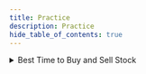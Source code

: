 ```yaml
---
title: Practice
description: Practice
hide_table_of_contents: true
---
```




<Tabs queryString="primary">
  <TabItem value="math" label="Math"></TabItem>
  <TabItem value="data-structures" label="Data Structures"></TabItem>
  <TabItem value="practice" label="Practice">
    <Tabs queryString="secondary">
      <TabItem value="array" label="Array" attributes={{ className: "tabs__vertical"}}>
        <details>
          <summary>Best Time to Buy and Sell Stock</summary>

          You are given an array `prices` where `prices[i]` is the price of a given stock on the `ith` day.
          You want to maximize your profit by choosing a **single day** to buy one stock and choosing a **different day in the future** to sell that stock.
          Return the maximum profit you can achieve from this transaction. If you cannot achieve any profit, return 0.

          **Example 1**

          **Input**: `prices = [7,1,5,3,6,4]` <br />
          **Output**: `5` <br />
          **Explanation**: Buy on day 2 (`price = 1`) and sell on day 5 (`price = 6`), `profit = 6-1 = 5` <br />
          Note that buying on day 2 and selling on day 1 is not allowed because you must buy before you sell

          **Example 2**

          **Input**: `prices = [7,6,4,3,1]` <br />
          **Output**: `0` <br />
          **Explanation**: In this case, no transactions are done and the max `profit = 0`


          **Constraints**

          - `1 <= prices.length <= 105`
          - `0 <= prices[i] <= 104`

          <hr/>

          **Practice**

          <table>
            <thead>
              <tr>
                <th>Approach</th>
                <th>Algorithm</th>
                <th>Complexity Analysis</th>
                <th>Implementation</th>
              </tr>
            </thead>
            <tbody>
              <tr>
                <td><b>Kadane's Algorithm</b></td>
                <td>Finds the maximum subarray sum in an array, requires two variables, `min_price` and `max_profit`, to iteratively update and track the maximum sum ending at the current position and the overall maximum sum, respectively</td>
                <td>
                  <ul>
                    <li><b>Time</b>: `O(n)`: iterates through the array of stock prices once</li>
                    <li><b>Space</b>: `O(1)`: no extra space is used</li>
                  </ul>
                </td>
                <td>
                  ```python
                  def maxProfit(prices):
                    min_price = prices[0]
                    max_profit = 0

                    for price in prices[1:]:
                      max_profit = max(max_profit, price - min_price)
                      min_price = min(min_price, price)

                    return max_profit
                  ```
                </td>
              </tr>
            </tbody>
          </table>
        </details>

        <details>
          <summary>Container With Most Water</summary>

          You are given an integer array `height` of length `n`. There are `n` vertical lines drawn such that the two endpoints of the `ith` line are `(i, 0)` and `(i, height[i])`.
          Find two lines that together with the x-axis form a container, such that the container contains the most water.
          Return the maximum amount of water a container can store.
          Notice that you may not slant the container.

          **Example 1**

          ```mermaid
          xychart-beta
              x-axis "Items"
              y-axis "Height" 1 --> 8
              bar [1,8,6,2,5,4,8,3,7]
          ```

          **Input**: `height = [1,8,6,2,5,4,8,3,7]` <br />
          **Output**: `49` <br />
          **Explanation**: The above vertical lines are represented by array `[1,8,6,2,5,4,8,3,7]`. In this case, the max area of water (blue section) the container can contain is `49`

          **Example 2**

          **Input**: `height = [1,1]` <br />
          **Output**: `1` <br />


          **Constraints**

          - `n == height.length`
          - `2 <= n <= 105`
          - `0 <= height[i] <= 104`

          <hr/>

          **Practice**

          <table>
            <thead>
              <tr>
                <th>Approach</th>
                <th>Algorithm</th>
                <th>Complexity Analysis</th>
                <th>Implementation</th>
              </tr>
            </thead>
            <tbody>
              <tr>
                <td><b>Two-Pointer</b></td>
                <td>Starts wide, moves inward. Moving pointers explores potentially higher areas</td>
                <td>
                  <ul>
                    <li><b>Time</b>: `O(n)`: iterates through the array</li>
                    <li><b>Space</b>: `O(1)`: no extra space is used</li>
                  </ul>
                </td>
                <td>
                  ```python
                  def maxArea(height):
                    left = 0
                    right = len(height) - 1
                    maxArea = 0

                    while left < right:
                      currentArea = min(height[left], height[right]) * (right - left)
                      maxArea = max(maxArea, currentArea)

                      if height[left] < height[right]:
                        left += 1
                      else:
                        right -= 1

                    return maxArea
                  ```
                </td>
              </tr>
            </tbody>
          </table>
        </details>

        <details>
          <summary>Contains Duplicate</summary>

          Given an integer array `nums`, return `true` if any value appears **at least** twice in the array, and return `false` if every element is distinct.

          **Example 1**

          **Input**: `nums = [1,2,3,1]` <br />
          **Output**: `true`

          **Example 2**

          **Input**: `nums = [1,2,3,4]` <br />
          **Output**: `false`

          **Example 3**

          **Input**: `nums = [1,1,1,3,3,4,3,2,4,2]`  <br />
          **Output**: `true`


          **Constraints**

          - `1 <= nums.length <= 105`
          - `-109 <= nums[i] <= 109`

          <hr/>

          **Practice**

          <table>
            <thead>
              <tr>
                <th>Approach</th>
                <th>Algorithm</th>
                <th>Complexity Analysis</th>
                <th>Implementation</th>
              </tr>
            </thead>
            <tbody>
              <tr>
                <td><b>Brute-Force</b></td>
                <td>Compares each element with every other element in the array to check for duplicates</td>
                <td>
                  <ul>
                    <li><b>Time</b>: `O(n²)`: traverse the list containing `n` elements exactly `n²` times</li>
                    <li><b>Space</b>: `O(1)`: space required does not depend on the size of the input array, so only constant space is used</li>
                  </ul>
                </td>
                <td>
                  ```python
                  def containsDuplicate(nums):
                    for i in range(len(nums) - 1):
                      for j in range(i + 1, len(nums)):
                          if nums[i] == nums[j]:
                            return True
                    return False
                  ```
                </td>
              </tr>
              <tr>
                <td><b>Sorting</b></td>
                <td>Sorts the array in ascending order and then checks for adjacent elements that are the same</td>
                <td>
                  <ul>
                    <li><b>Time</b>: `O(n log n)`: sort the list containing `n` elements in `O(n log n)`</li>
                    <li><b>Space</b>: `O(1)`: no extra space is used</li>
                  </ul>
                </td>
                <td>
                  ```python
                  def containsDuplicate(nums):
                    nums.sort()

                    for i in range(1, len(nums)):
                      if nums[i] == nums[i - 1]:
                        return True
                    return False
                  ```
                </td>
              </tr>
              <tr>
                <td><b>Hash Set</b></td>
                <td>Use a hash set to store encountered elements. Iterate through the array, checking if an element is already in the set</td>
                <td>
                  <ul>
                    <li><b>Time</b>: `O(n)`: traverse the list containing `n` elements exactly once</li>
                    <li><b>Space</b>: `O(n)`: the extra space required depends on the number of items stored in the hash set, which stores at most `n` elements</li>
                  </ul>
                </td>
                <td>
                  ```python
                  def containsDuplicate(nums):
                    seen = set()

                    for num in nums:
                      if num in seen:
                        return True
                      seen.add(num)

                    return False
                  ```
                </td>
              </tr>
              <tr>
                <td><b>Hash Map</b></td>
                <td>Use a hash map to store the elements as keys and their counts as values. Duplicate element is found if its count >= 1</td>
                <td>
                  <ul>
                    <li><b>Time</b>: `O(n)`: traverse the list containing `n` elements exactly once</li>
                    <li><b>Space</b>: `O(n)`: the extra space required depends on the number of items stored in the hash map, which stores at most `n` elements</li>
                  </ul>
                </td>
                <td>
                  ```python
                  def containsDuplicate(nums):
                    seen = {}

                    for num in nums:
                      if num in seen and seen[num] >= 1:
                        return True
                      seen[num] = seen.get(num, 0) + 1

                    return False
                  ```
                </td>
              </tr>
            </tbody>
          </table>
        </details>

        <details>
          <summary>Find Minimum in Rotated Sorted Array</summary>

          Suppose an array of length `n` sorted in ascending order is **rotated** between `1` and `n` times. For example, the array `nums = [0,1,2,4,5,6,7]` might become:

          - `[4,5,6,7,0,1,2]` if it was rotated `4` times
          - `[0,1,2,4,5,6,7]` if it was rotated `7` times
          - Notice that **rotating** an array `[a[0], a[1], a[2], ..., a[n-1]]` 1 time results in the array `[a[n-1], a[0], a[1], a[2], ..., a[n-2]]`

          Given the sorted rotated array `nums` of **unique** elements, return the minimum element of this array

          **Example 1**

          **Input**: `nums = [3,4,5,1,2]` <br />
          **Output**: `1` <br />
          **Explanation**: The original array was `[1,2,3,4,5]` rotated `3` times

          **Example 2**

          **Input**: nums = `[4,5,6,7,0,1,2]` <br />
          **Output**: `0` <br />
          **Explanation**: The original array was `[0,1,2,4,5,6,7]` and it was rotated `4` times

          **Example 3**

          **Input**: nums = `[11,13,15,17]` <br />
          **Output**: `11` <br />
          **Explanation**: The original array was `[11,13,15,17]` and it was rotated `4` times

          **Constraints**

          - `n == nums.length`
          - `1 <= n <= 5000`
          - `-5000 <= nums[i] <= 5000`
          - All the integers of `nums` are **unique**
          - `nums` is sorted and rotated between `1` and `n` times

          <hr/>

          **Practice**

          <table>
            <thead>
              <tr>
                <th>Approach</th>
                <th>Algorithm</th>
                <th>Complexity Analysis</th>
                <th>Implementation</th>
              </tr>
            </thead>
            <tbody>
              <tr>
                <td><b>Binary Search</b></td>
                <td>In each iteration of the while loop, the search space is halved</td>
                <td>
                  <ul>
                    <li><b>Time</b>: `O(log n)`: time grows logarithmically with the input size</li>
                    <li><b>Space</b>: `O(1)`: no extra space is used</li>
                  </ul>
                </td>
                <td>
                  ```python
                  def findMin(self, nums):
                    left, right = 0, len(nums)-1

                    while left < right:
                      mid = (left + right) // 2
                      if nums[mid] > nums[right]:
                        left = mid + 1
                      else:
                        right = mid

                    return nums[left]
                  ```
                </td>
              </tr>
            </tbody>
          </table>
        </details>

        <details>
          <summary>Maximum Product Subarray</summary>

          Given an integer array `nums`, find a subarray that has the largest product, and return the product

          **Example 1**

          **Input**: `nums = [2,3,-2,4]` <br />
          **Output**: `6` <br />
          **Explanation**: `[2,3]` has the largest product `6`

          **Example 2**

          **Input**: `nums = [-2,0,-1]` <br />
          **Output**: `0` <br />
          **Explanation**: The result cannot be `2`, because `[-2,-1]` is not a subarray

          **Constraints**

          - `1 <= nums.length <= 2 * 104`
          - `-10 <= nums[i] <= 10`

          <hr/>

          **Practice**

          <table>
            <thead>
              <tr>
                <th>Approach</th>
                <th>Algorithm</th>
                <th>Complexity Analysis</th>
                <th>Implementation</th>
              </tr>
            </thead>
            <tbody>
              <tr>
                <td><b>Dynamic Programming</b></td>
                <td>DP sub-problem is to find the maximum and minimum products for contiguous sub-arrays from the 0th to the current element. Maintaining the minimum product is crucial because negative elements can transform the current product into a greater value when multiplied by the previous minimum product</td>
                <td>
                  <ul>
                    <li><b>Time</b>: `O(n)`: scan the array once</li>
                    <li><b>Space</b>: `O(1)`: no extra space is used</li>
                  </ul>
                </td>
                <td>
                  ```python
                  def maxProduct(nums):
                    curMax, curMin = 1, 1
                    res = nums[0]

                    for num in nums:
                      vals = (num, num * curMax, n * curMin)
                      curMax, curMin = max(vals), min(vals)

                      res = max(res, curMax)

                    return res
                  ```
                </td>
              </tr>
            </tbody>
          </table>
        </details>

        <details>
          <summary>Maximum Subarray</summary>

          Given an integer array nums, find the subarray with the largest sum, and return its sum.

          **Example 1**

          **Input**: `nums = [-2,1,-3,4,-1,2,1,-5,4]` <br />
          **Output**: `6` <br />
          **Explanation**: The subarray `[4,-1,2,1]` has the largest sum `6`

          **Example 2**

          **Input**: `nums = [1]` <br />
          **Output**: `1` <br />
          **Explanation**: The subarray `[1]` has the largest sum `1`

          **Example 3**

          **Input**: `nums = [5,4,-1,7,8]` <br />
          **Output**: `23` <br />
          **Explanation**: The subarray `[5,4,-1,7,8]` has the largest sum `23`

          **Constraints**

          - `1 <= nums.length <= 105`
          - `-104 <= nums[i] <= 104`

          <hr/>

          **Practice**

          <table>
            <thead>
              <tr>
                <th>Approach</th>
                <th>Algorithm</th>
                <th>Complexity Analysis</th>
                <th>Implementation</th>
              </tr>
            </thead>
            <tbody>
              <tr>
                <td><b>Dynamic Programming</b></td>
                <td>Find the largest sum of consecutive elements by tracking current and maximum sums while iterating and reset current sum if negative</td>
                <td>
                  <ul>
                    <li><b>Time</b>: `O(n)`:linear, processes each element of the array exactly once in a single loop</li>
                    <li><b>Space</b>: `O(1)`: no extra space is used</li>
                  </ul>
                </td>
                <td>
                  ```python
                    def maxSubArray(nums):
                      maxSum = nums[0]
                      currentSum = nums[0]

                      for num in nums[1:]:
                        currentSum = max(num, currentSum + num)
                        maxSum = max(maxSum, currentSum)

                      return maxSum
                  ```
                </td>
              </tr>
            </tbody>
          </table>
        </details>

        <details>
          <summary>Product of Array Except Self</summary>

          Given an integer array `nums`, return an array `answer` such that `answer[i]` is equal to the product of all the elements of `nums` except `nums[i]`.
          The product of any prefix or suffix of `nums` is guaranteed to fit in a **32-bit** integer

          **Example 1**

          **Input**: `nums = [1,2,3,4]` <br />
          **Output**: `[24,12,8,6]`

          **Example 2**

          **Input**: `nums = [-1,1,0,-3,3]` <br />
          **Output**: `[0,0,9,0,0]`


          **Constraints**

          - `2 <= nums.length <= 105`
          - `-30 <= nums[i] <= 30`

          <hr/>

          **Practice**

          <table>
            <thead>
              <tr>
                <th>Approach</th>
                <th>Algorithm</th>
                <th>Complexity Analysis</th>
                <th>Implementation</th>
              </tr>
            </thead>
            <tbody>
              <tr>
                <td><b>Dynamic Programming</b></td>
                <td>Calculate all the products to the left and right of any given element just once and reuse those calculations</td>
                <td>
                  <ul>
                    <li><b>Time</b>: `O(n)`: linear, processes each element of the array exactly once</li>
                    <li><b>Space</b>: `O(n)`: the extra space required depends on the size of the input array</li>
                  </ul>
                </td>
                <td>
                  ```python
                    def productExceptSelf(self, nums: List[int]) -> List[int]:
                      products = [1] * len(nums)
                      for i in range(1, len(nums)):
                        products[i] = products[i-1] * nums[i-1]

                      right = nums[-1]
                      for i in range(len(nums) - 2, -1, -1):
                        products[i] *= right
                        right *= nums[i]

                      return products
                  ```
                </td>
              </tr>
            </tbody>
          </table>
        </details>

        <details>
          <summary>Search in Rotated Sorted Array</summary>

          There is an integer array `nums` sorted in ascending order (with **distinct** values).
          Prior to being passed to your function, `nums` is **possibly rotated** at an unknown pivot index `k` (`1 <= k < nums.length`) such that the resulting array is `[nums[k], nums[k+1], ..., nums[n-1], nums[0], nums[1], ..., nums[k-1]]` (**0-indexed**). For example, `[0,1,2,4,5,6,7]` might be rotated at pivot index `3` and become `[4,5,6,7,0,1,2]`.
          Given the array `nums` after the possible rotation and an integer `target`, return the index of `target` if it is in `nums`, or `-1` if it is not in `nums`.

          **Example 1**

          **Input**: `nums = [4,5,6,7,0,1,2], target = 0` <br />
          **Output**: `4`

          **Example 2**

          **Input**: `nums = [4,5,6,7,0,1,2], target = 3` <br />
          **Output**: `-1`

          **Example 3**

          **Input**: `nums = [1], target = 0` <br />
          **Output**: `-1`

          **Constraints**

          - `1 <= nums.length <= 5000`
          - `-104 <= nums[i] <= 104`
          - All values of `nums` are **unique**
          - `nums` is an ascending array that is possibly rotated
          - `-104 <= target <= 104`

          <hr/>

          **Practice**

          <table>
            <thead>
              <tr>
                <th>Approach</th>
                <th>Algorithm</th>
                <th>Complexity Analysis</th>
                <th>Implementation</th>
              </tr>
            </thead>
            <tbody>
              <tr>
                <td><b>Binary Search</b></td>
                <td>`nums` array `[17, 18, 19, 0, 1, 2, 3]`. If target is 18 then `[17, 18, 19, inf, inf, inf, inf]`. If target is 2 then `[-inf, -inf, -inf, 0, 1, 2, 3]`. Then use binary search</td>
                <td>
                  <ul>
                    <li><b>Time</b>: `O(log n)`: time grows logarithmically with the input size</li>
                    <li><b>Space</b>: `O(1)`: no extra space is used</li>
                  </ul>
                </td>
                <td>
                  ```python
                  def search(nums, target):
                      left, right = 0, len(nums)

                      while left < right:
                          mid = (left + right) // 2

                          if (nums[mid] < nums[0]) == (target < nums[0]):
                              num = nums[mid]
                          else:
                              num = float('-inf') if target < nums[0] else float('inf')

                          if num == target:
                            return mid

                          if num < target:
                              left = mid + 1
                          elif num > target:
                              right = mid

                      return -1
                  ```
                </td>
              </tr>
            </tbody>
          </table>
        </details>

        <details>
            <summary>2Sum (Two Sum)</summary>

            Given an array of integers nums and an integer target, return indices of the two numbers such that they add up to target. You may assume that each input would have exactly one solution, and you may not use the same element twice. You can return the answer in any order.

            **Example 1**

            Input: nums = `[2,7,11,15], target = 9` <br />
            Output: `[0,1]` <br />
            Explanation: Because `nums[0] + nums[1] == 9`, we return `[0, 1]`

            **Example 2**

            **Input**: `nums = [3,2,4], target = 6` <br />
            **Output**: `[1,2]`

            **Example 3**

            **Input**: `nums = [3,3], target = 6` <br />
            **Output**: `[0,1]`

            **Constraints**

            - `2 <= nums.length <= 104`
            - `-109 <= nums[i] <= 109`
            - `-109 <= target <= 109`

            Only one valid answer exists

          <hr/>

            **Practice**

            <table>
              <thead>
                <tr>
                  <th>Approach</th>
                  <th>Algorithm</th>
                  <th>Complexity Analysis</th>
                  <th>Implementation</th>
                </tr>
              </thead>
              <tbody>
                <tr>
                  <td><b>Brute Force</b></td>
                  <td>Loop through each element `x` and find if there is another value that equals to `target − x`</td>
                  <td>
                    <ul>
                      <li><b>Time</b>: `O(n^2)`: For each element, we try to find it's complement by looping through the rest of the array which takes `O(n)` time</li>
                      <li><b>Space</b>: `O(1)`: The space required does not depend on the size of the input array, so only constant space is used</li>
                    </ul>
                  </td>
                  <td>
                    ```python
                    twoSum(nums, target):
                      for i from 0 to nums.length:
                        for j from i + 1 to nums.length:
                          if nums[j] == target - nums[i]:
                            return [i, j]
                    ```
                  </td>
                </tr>
                <tr>
                  <td><b>Two-pass Hash Table</b></td>
                  <td>Using hash table reduces lookup from `O(n)` to nearly constant `O(1)` time. A hash table efficiently maps array elements to their indices. We iterate through the array, storing elements and their indices. Then, we check if each element's complement exists in the hash table. If so, we've found a pair</td>
                  <td>
                    <ul>
                      <li><b>Time</b>: `O(n)`: We traverse the list containing `n` elements exactly twice. Since the hash table reduces the lookup time to `O(1)`, the overall time complexity is `O(n)`</li>
                      <li><b>Space</b>: `O(n)`: The extra space required depends on the number of items stored in the hash table, which stores exactly `n` elements</li>
                    </ul>
                  </td>
                  <td>
                    ```python
                    twoSum(nums, target):
                      hashmap = {}
                      for i from 0 to nums.length:
                        hashmap[nums[i]] = i
                      for i from 0 to nums.length:
                        complement = target - nums[i]
                        if complement in hashmap and hashmap[complement] != i:
                          return [i, hashmap[complement]]
                    ```
                  </td>
                </tr>
                <tr>
                  <td><b>One-pass Hash Table</b></td>
                  <td>Check for complements while building the hash table. If a complement is found, we've located the pair and can stop immediately</td>
                  <td>
                    <ul>
                      <li><b>Time</b>: `O(n)`: We traverse the list containing `n` elements only once. Each lookup in the table costs only `O(1)` time</li>
                      <li><b>Space</b>: `O(n)`: The extra space required depends on the number of items stored in the hash table, which stores at most `n` elements</li>
                    </ul>
                  </td>
                  <td>
                    ```python
                    twoSum(nums, target):
                      hashmap = {}
                      for i from 0 to nums.length:
                        complement = target - nums[i]
                        if complement in hashmap:
                          return [i, hashmap[complement]]
                        hashmap[nums[i]] = i
                    ```
                  </td>
                </tr>
              </tbody>
            </table>
        </details>

        <details>
          <summary>3Sum (Three Sum)</summary>

          Given an integer array nums, return all the triplets `[nums[i], nums[j], nums[k]]` such that `i != j`, `i != k`, and `j != k`, and `nums[i] + nums[j] + nums[k] == 0`.
          Notice that the solution set must not contain duplicate triplets.

          **Example 1**

          **Input**: `nums = [-1,0,1,2,-1,-4]` <br />
          **Output**: `[[-1,-1,2],[-1,0,1]]` <br />
          **Explanation**: <br />
          `nums[0] + nums[1] + nums[2] = (-1) + 0 + 1 = 0` <br />
          `nums[1] + nums[2] + nums[4] = 0 + 1 + (-1) = 0` <br />
          `nums[0] + nums[3] + nums[4] = (-1) + 2 + (-1) = 0` <br />
          The distinct triplets are `[-1,0,1] and [-1,-1,2]` <br />
          Notice that the order of the output and the order of the triplets does not matter

          **Example 2**

          **Input**: `nums = [0,1,1]` <br />
          **Output**: `[]` <br />
          **Explanation**: The only possible triplet does not sum up to 0

          **Example 3**

          **Input**: `nums = [0,0,0]` <br />
          **Output**: `[[0,0,0]]` <br />
          **Explanation**: The only possible triplet sums up to 0

          **Constraints**

          - `3 <= nums.length <= 3000`
          - `-105 <= nums[i] <= 105`

          <hr/>

          **Practice**

          <table>
            <thead>
              <tr>
                <th>Approach</th>
                <th>Algorithm</th>
                <th>Complexity Analysis</th>
                <th>Implementation</th>
              </tr>
            </thead>
            <tbody>
              <tr>
                <td><b>Two Pointer</b></td>
                <td></td>
                <td>
                  <ul>
                    <li><b>Time</b>: ``:</li>
                    <li><b>Space</b>: ``:</li>
                  </ul>
                </td>
                <td>
                  ```python
                  def threeSum(nums):
                      res = []
                      nums.sort()

                      for current in range(len(nums)):
                          # Skip duplicate
                          if current > 0 and nums[current] == nums[current - 1]:
                              continue

                          left = current + 1
                          right = len(nums) - 1

                          while left < right:
                              sum = nums[current] + nums[left] + nums[right]

                              if sum > 0:
                                  right -= 1
                              elif sum < 0:
                                  left += 1
                              else:
                                  res.append([nums[current], nums[left], nums[right]])
                                  left += 1

                                  # Skip duplicate for the left pointer
                                  while left <· right and nums[left] == nums[left - 1]:
                                      left += 1

                      return res
                  ```
                </td>
              </tr>
            </tbody>
          </table>
        </details>
      </TabItem>
      <TabItem value="binary" label="Binary">
        <details>
          <summary>Counting Bits</summary>

          Given an integer `n`, return an array ans of length `n + 1` such that for each `i` (`0 <= i <= n`), `ans[i]` is the **number of `1`'s** in the binary representation of `i`

          **Example 1**

          **Input**: `n = 2` <br />
          **Output**: `[0,1,1]` <br />
          **Explanation**:

          - `0 --> 0`
          - `1 --> 1`
          - `2 --> 10`

          **Example 2**

          **Input**: `n = 5` <br />
          **Output**: `[0,1,1,2,1,2]` <br />
          **Explanation**:

          - `0 --> 0`
          - `1 --> 1`
          - `2 --> 10`
          - `3 --> 11`
          - `4 --> 100`
          - `5 --> 101`


          **Constraints**

          - `0 <= n <= 105`

          <hr/>

          **Practice**

          <table>
            <thead>
              <tr>
                <th>Approach</th>
                <th>Algorithm</th>
                <th>Complexity Analysis</th>
                <th>Implementation</th>
              </tr>
            </thead>
            <tbody>
              <tr>
                <td><b></b></td>
                <td></td>
                <td>
                  <ul>
                    <li><b>Time</b>: ``:</li>
                    <li><b>Space</b>: ``:</li>
                  </ul>
                </td>
                <td>
                  ```python
                  ```
                </td>
              </tr>
            </tbody>
          </table>
        </details>

        <details>
          <summary>Missing Number</summary>

          Given an array `nums` containing `n` **distinct** numbers in the range `[0, n]`, return the only number in the range that is missing from the array

          **Example 1**

          **Input**: `nums = [3,0,1]`
          **Output**: `2`
          **Explanation**: `n = 3` since there are `3` numbers, so all numbers are in the range `[0,3]`. `2` is the missing number in the range since it does not appear in `nums`

          **Example 2**

          **Input**: `nums = [0,1]`
          **Output**: `2`
          **Explanation**: `n = 2` since there are `2` numbers, so all numbers are in the range `[0,2]`. `2` is the missing number in the range since it does not appear in `nums`

          **Example 3**

          **Input**: `nums = [9,6,4,2,3,5,7,0,1]`
          **Output**: `8`
          **Explanation**: `n = 9` since there are `9` numbers, so all numbers are in the range `[0,9]`. `8` is the missing number in the range since it does not appear in `nums`


          **Constraints**

          - `n == nums.length`
          - `1 <= n <= 104`
          - `0 <= nums[i] <= n`
          - All the numbers of `nums` are **unique**

          <hr/>

          **Practice**

          <table>
            <thead>
              <tr>
                <th>Approach</th>
                <th>Algorithm</th>
                <th>Complexity Analysis</th>
                <th>Implementation</th>
              </tr>
            </thead>
            <tbody>
              <tr>
                <td><b></b></td>
                <td></td>
                <td>
                  <ul>
                    <li><b>Time</b>: ``:</li>
                    <li><b>Space</b>: ``:</li>
                  </ul>
                </td>
                <td>
                  ```python
                  ```
                </td>
              </tr>
            </tbody>
          </table>
        </details>

        <details>
          <summary>Number of 1 Bits</summary>

          Write a function that takes the binary representation of a positive integer and returns the number of set bits it has (also known as the Hamming weight)

          **Example 1**

          **Input**: `n = 11` <br />
          **Output**: `3` <br />
          **Explanation**: The input binary string `1011` has a total of three set bits

          **Example 2**

          **Input**: `n = 128` <br />
          **Output**: `1` <br />
          **Explanation**: The input binary string `10000000` has a total of one set bit

          **Example 3**

          **Input**: `n = 2147483645` <br />
          **Output**: `30` <br />
          **Explanation**: The input binary string `1111111111111111111111111111101` has a total of thirty set bits

          **Constraints**

          - `1 <= n <= 231 - 1`

          <hr/>

          **Practice**

          <table>
            <thead>
              <tr>
                <th>Approach</th>
                <th>Algorithm</th>
                <th>Complexity Analysis</th>
                <th>Implementation</th>
              </tr>
            </thead>
            <tbody>
              <tr>
                <td><b></b></td>
                <td></td>
                <td>
                  <ul>
                    <li><b>Time</b>: ``:</li>
                    <li><b>Space</b>: ``:</li>
                  </ul>
                </td>
                <td>
                  ```python
                  ```
                </td>
              </tr>
            </tbody>
          </table>
        </details>

        <details>
          <summary>Reverse Bits</summary>

          Reverse bits of a given 32 bits unsigned integer

          **Note**

          - Note that in some languages, such as Java, there is no unsigned integer type. In this case, both input and output will be given as a signed integer type. They should not affect your implementation, as the integer's internal binary representation is the same, whether it is signed or unsigned
          - In Java, the compiler represents the signed integers using **2's complement notation**. Therefore, in Example 2 above, the input represents the signed integer `-3` and the output represents the signed integer `-1073741825`

          **Example 1**

          **Input**: `n = 00000010100101000001111010011100` <br />
          **Output**: `964176192 (00111001011110000010100101000000)` <br />
          **Explanation**: The input binary string `00000010100101000001111010011100` represents the unsigned integer `43261596`, so return 964176192 which its binary representation is `00111001011110000010100101000000`

          **Example 2**

          **Input**: `n = 11111111111111111111111111111101` <br />
          **Output**: `3221225471 (10111111111111111111111111111111)` <br />
          **Explanation**: The input binary string `11111111111111111111111111111101` represents the unsigned integer `4294967293`, so return `3221225471` which its binary representation is `10111111111111111111111111111111`

          **Constraints**

          - The input must be a binary string of length 32

          <hr/>

          **Practice**

          <table>
            <thead>
              <tr>
                <th>Approach</th>
                <th>Algorithm</th>
                <th>Complexity Analysis</th>
                <th>Implementation</th>
              </tr>
            </thead>
            <tbody>
              <tr>
                <td><b></b></td>
                <td></td>
                <td>
                  <ul>
                    <li><b>Time</b>: ``:</li>
                    <li><b>Space</b>: ``:</li>
                  </ul>
                </td>
                <td>
                  ```python
                  ```
                </td>
              </tr>
            </tbody>
          </table>
        </details>

        <details>
          <summary>Sum of Two Integers</summary>

          Given two integers `a` and `b`, return the sum of the two integers without using the operators `+` and `-`

          **Example 1**

          **Input**: `a = 1, b = 2` <br />
          **Output**: `3`

          **Example 2**

          **Input**: `a = 2, b = 3` <br />
          **Output**: `5`

          **Constraints**

          - `-1000 <= a, b <= 1000`

          <hr/>

          **Practice**

          <table>
            <thead>
              <tr>
                <th>Approach</th>
                <th>Algorithm</th>
                <th>Complexity Analysis</th>
                <th>Implementation</th>
              </tr>
            </thead>
            <tbody>
              <tr>
                <td><b></b></td>
                <td></td>
                <td>
                  <ul>
                    <li><b>Time</b>: ``:</li>
                    <li><b>Space</b>: ``:</li>
                  </ul>
                </td>
                <td>
                  ```python
                  ```
                </td>
              </tr>
            </tbody>
          </table>
        </details>
      </TabItem>
      <TabItem value="dynamic-programming" label="Dynamic Programming">
        <details>
          <summary>Climbing Stairs</summary>

          You are climbing a staircase. It takes `n` steps to reach the top.
          Each time you can either climb `1` or `2` steps. In how many distinct ways can you climb to the top?

          **Example 1**

          **Input**: `n = 2` <br />
          **Output**: `2` <br />
          **Explanation**: There are two ways to climb to the top.

          - 1 step + 1 step
          - 2 steps

          **Example 2**

          **Input**: `n = 3` <br />
          **Output**: `3` <br />
          **Explanation**: There are three ways to climb to the top.

          - 1 step + 1 step + 1 step
          - 1 step + 2 steps
          - 2 steps + 1 step

          **Constraints**

          - `1 <= n <= 45`

          <hr/>

          **Practice**

          <table>
            <thead>
              <tr>
                <th>Approach</th>
                <th>Algorithm</th>
                <th>Complexity Analysis</th>
                <th>Implementation</th>
              </tr>
            </thead>
            <tbody>
              <tr>
                <td><b></b></td>
                <td></td>
                <td>
                  <ul>
                    <li><b>Time</b>: ``:</li>
                    <li><b>Space</b>: ``:</li>
                  </ul>
                </td>
                <td>
                  ```python
                  ```
                </td>
              </tr>
            </tbody>
          </table>
        </details>

        <details>
          <summary>Coin Change</summary>

          You are given an integer array `coins` representing coins of different denominations and an integer `amount` representing a total amount of money.
          Return the fewest number of coins that you need to make up that amount. If that amount of money cannot be made up by any combination of the coins, return `-1`.
          You may assume that you have an infinite number of each kind of coin.

          **Example 1**

          **Input**: `coins = [1,2,5]`, `amount = 11` <br />
          **Output**: `3` <br />
          **Explanation**: `11 = 5 + 5 + 1`

          **Example 2**

          **Input**: `coins = [2]`, `amount = 3` <br />
          **Output**: `-1`

          **Example 3**

          **Input**: `coins = [1]`, `amount = 0` <br />
          **Output**: `0`

          **Constraints**

          - `1 <= coins.length <= 12`
          - `1 <= coins[i] <= 231 - 1`
          - `0 <= amount <= 104`

          <hr/>

          **Practice**

          <table>
            <thead>
              <tr>
                <th>Approach</th>
                <th>Algorithm</th>
                <th>Complexity Analysis</th>
                <th>Implementation</th>
              </tr>
            </thead>
            <tbody>
              <tr>
                <td><b></b></td>
                <td></td>
                <td>
                  <ul>
                    <li><b>Time</b>: ``:</li>
                    <li><b>Space</b>: ``:</li>
                  </ul>
                </td>
                <td>
                  ```python
                  ```
                </td>
              </tr>
            </tbody>
          </table>
        </details>

        <details>
          <summary>Combination Sum</summary>

          Given an array of **distinct** integers `candidates` and a target integer `target`, return a list of all **unique combinations** of `candidates` where the chosen numbers sum to `target`. You may return the combinations in **any order**.
          The **same** number may be chosen from `candidates` an **unlimited number of times**. Two combinations are unique if the frequency of at least one of the chosen numbers is different

          **Example 1**

          **Input**: `candidates = [2,3,6,7]`, `target = 7` <br />
          **Output**: `[[2,2,3],[7]]` <br />
          **Explanation**:

          - `2` and `3` are candidates, and `2 + 2 + 3 = 7`. Note that `2` can be used multiple times
          - `7` is a candidate, and `7 = 7`
          - These are the only **two** combinations

          **Example 2**

          **Input**: `candidates = [2,3,5`], `target = 8` <br />
          **Output**: `[[2,2,2,2],[2,3,3],[3,5]]`

          **Example 3**

          **Input**: `candidates = [2]`, `target = 1` <br />
          **Output**: `[]`

          **Constraints**

          - `1 <= candidates.length <= 30`
          - `2 <= candidates[i] <= 40`
          - All elements of candidates are distinct
          - `1 <= target <= 40`

          <hr/>

          **Practice**

          <table>
            <thead>
              <tr>
                <th>Approach</th>
                <th>Algorithm</th>
                <th>Complexity Analysis</th>
                <th>Implementation</th>
              </tr>
            </thead>
            <tbody>
              <tr>
                <td><b></b></td>
                <td></td>
                <td>
                  <ul>
                    <li><b>Time</b>: ``:</li>
                    <li><b>Space</b>: ``:</li>
                  </ul>
                </td>
                <td>
                  ```python
                  ```
                </td>
              </tr>
            </tbody>
          </table>
        </details>

        <details>
          <summary>Decode Ways</summary>

          You have intercepted a secret message encoded as a string of numbers. The message is **decoded** via the following mapping:

          - "1" -> 'A'
          - "2" -> 'B'
          - ...
          - "25" -> 'Y'
          - "26" -> 'Z'

          However, while decoding the message, you realize that there are many different ways you can decode the message because some codes are contained in other codes (`2` and `5` vs `25`).
          For example, `11106` can be decoded into:

          - `AAJF` with the grouping `(1, 1, 10, 6)`
          - `KJF` with the grouping `(11, 10, 6)`
          - The grouping `(1, 11, 06)` is invalid because `06` is not a valid code (only `6` is valid)

          Note: there may be strings that are impossible to decode.

          Given a string s containing only digits, return the number of ways to decode it. If the entire string cannot be decoded in any valid way, return `0`.

          **Example 1**

          **Input**: `s = 12` <br />
          **Output**: `2` <br />
          **Explanation**: `12` could be decoded as `AB` `(1 2)` or `L` `(12)`

          **Example 2**

          **Input**: `s = 226` <br />
          **Output**: `3` <br />
          **Explanation**: `226` could be decoded as `BZ` `(2 26)`, `VF` `(22 6)`, or `BBF` `(2 2 6)`

          **Example 3**

          **Input**: `s = 06` <br />
          **Output**: `0` <br />
          **Explanation**: `06` cannot be mapped to `F` because of the leading zero (`6` is different from `06`). In this case, the string is not a valid encoding, so return `0`

          **Constraints**

          - `1 <= s.length <= 100`
          - `s` contains only digits and may contain leading zero(s)

          <hr/>

          **Practice**

          <table>
            <thead>
              <tr>
                <th>Approach</th>
                <th>Algorithm</th>
                <th>Complexity Analysis</th>
                <th>Implementation</th>
              </tr>
            </thead>
            <tbody>
              <tr>
                <td><b></b></td>
                <td></td>
                <td>
                  <ul>
                    <li><b>Time</b>: ``:</li>
                    <li><b>Space</b>: ``:</li>
                  </ul>
                </td>
                <td>
                  ```python
                  ```
                </td>
              </tr>
            </tbody>
          </table>
        </details>

        <details>
          <summary>House Robber</summary>

          You are a professional robber planning to rob houses along a street. Each house has a certain amount of money stashed, the only constraint stopping you from robbing each of them is that adjacent houses have security systems connected and **it will automatically contact the police if two adjacent houses were broken into on the same night**.
          Given an integer array `nums` representing the amount of money of each house, return the maximum amount of money you can rob tonight **without alerting the police**.

          **Example 1**

          **Input**: `nums = [1,2,3,1]` <br />
          **Output**: `4` <br />
          **Explanation**: Rob house 1 (money = 1) and then rob house 3 (money = 3). Total amount you can `rob = 1 + 3 = 4`

          **Example 2**

          **Input**: nums = [2,7,9,3,1] <br />
          **Output**: 12 <br />
          **Explanation**: Rob house 1 (money = 2), rob house 3 (money = 9) and rob house 5 (money = 1). Total amount you can `rob = 2 + 9 + 1 = 12`

          **Constraints**

          - `1 <= nums.length <= 100`
          - `0 <= nums[i] <= 400`

          <hr/>

          **Practice**

          <table>
            <thead>
              <tr>
                <th>Approach</th>
                <th>Algorithm</th>
                <th>Complexity Analysis</th>
                <th>Implementation</th>
              </tr>
            </thead>
            <tbody>
              <tr>
                <td><b></b></td>
                <td></td>
                <td>
                  <ul>
                    <li><b>Time</b>: ``:</li>
                    <li><b>Space</b>: ``:</li>
                  </ul>
                </td>
                <td>
                  ```python
                  ```
                </td>
              </tr>
            </tbody>
          </table>
        </details>

        <details>
          <summary>House Robber II</summary>

          You are a professional robber planning to rob houses along a street. Each house has a certain amount of money stashed. All houses at this place are **arranged in a circle**. That means the first house is the neighbor of the last one. Meanwhile, adjacent houses have a security system connected, and **it will automatically contact the police if two adjacent houses were broken into on the same night**.
          Given an integer array `nums` representing the amount of money of each house, return the maximum amount of money you can rob tonight **without alerting the police**

          **Example 1**

          **Input**: `nums = [2,3,2]` <br />
          **Output**: `3` <br />
          **Explanation**: You cannot rob house 1 (money = 2) and then rob house 3 (money = 2), because they are adjacent houses

          **Example 2**

          **Input**: `nums = [1,2,3,1]` <br />
          **Output**: `4` <br />
          **Explanation**: Rob house 1 (money = 1) and then rob house 3 (money = 3). Total amount you can `rob = 1 + 3 = 4`

          **Example 3**

          **Input**: `nums = [1,2,3]` <br />
          **Output**: `3`

          **Constraints**

          - `1 <= nums.length <= 100`
          - `0 <= nums[i] <= 1000`

          <hr/>

          **Practice**

          <table>
            <thead>
              <tr>
                <th>Approach</th>
                <th>Algorithm</th>
                <th>Complexity Analysis</th>
                <th>Implementation</th>
              </tr>
            </thead>
            <tbody>
              <tr>
                <td><b></b></td>
                <td></td>
                <td>
                  <ul>
                    <li><b>Time</b>: ``:</li>
                    <li><b>Space</b>: ``:</li>
                  </ul>
                </td>
                <td>
                  ```python
                  ```
                </td>
              </tr>
            </tbody>
          </table>
        </details>

        <details>
          <summary>Jump Game</summary>

          You are given an integer array `nums`. You are initially positioned at the array's **first index**, and each element in the array represents your maximum jump length at that position.
          Return `true` if you can reach the last index, or `false` otherwise

          **Example 1**

          **Input**: `nums = [2,3,1,1,4]` <br />
          **Output**: `true` <br />
          **Explanation**: Jump 1 step from index 0 to 1, then 3 steps to the last index

          **Example 2**

          **Input**: `nums = [3,2,1,0,4]` <br />
          **Output**: `false` <br />
          **Explanation**: You will always arrive at index 3 no matter what. Its maximum jump length is 0, which makes it impossible to reach the last index

          **Constraints**

          - `1 <= nums.length <= 104`
          - `0 <= nums[i] <= 105`

          <hr/>

          **Practice**

          <table>
            <thead>
              <tr>
                <th>Approach</th>
                <th>Algorithm</th>
                <th>Complexity Analysis</th>
                <th>Implementation</th>
              </tr>
            </thead>
            <tbody>
              <tr>
                <td><b></b></td>
                <td></td>
                <td>
                  <ul>
                    <li><b>Time</b>: ``:</li>
                    <li><b>Space</b>: ``:</li>
                  </ul>
                </td>
                <td>
                  ```python
                  ```
                </td>
              </tr>
            </tbody>
          </table>
        </details>

        <details>
          <summary>Longest Common Subsequence</summary>

          Given two strings `text1` and `text2`, return the length of their longest **common subsequence**. If there is no **common subsequence**, return `0`.
          A **subsequence** of a string is a new string generated from the original string with some characters (can be none) deleted without changing the relative order of the remaining characters.
          For example, `ace` is a subsequence of `abcde`.
          A **common subsequence** of two strings is a subsequence that is common to both strings.

          **Example 1**

          **Input**: `text1 = "abcde"`, `text2 = "ace"`
          **Output**: `3`
          **Explanation**: The longest common subsequence is `ace` and its length is `3`

          **Example 2**

          **Input**: `text1 = "abc"`, `text2 = "abc"`
          **Output**: `3`
          **Explanation**: The longest common subsequence is `abc` and its length is `3`

          **Example 3**

          **Input**: `text1 = "abc"`, `text2 = "def"`
          **Output**: `0`
          **Explanation**: There is no such common subsequence, so the result is `0`

          **Constraints**

          - `1 <= text1.length`, `text2.length <= 1000`
          - `text1` and `text2` consist of only lowercase English characters

          <hr/>

          **Practice**

          <table>
            <thead>
              <tr>
                <th>Approach</th>
                <th>Algorithm</th>
                <th>Complexity Analysis</th>
                <th>Implementation</th>
              </tr>
            </thead>
            <tbody>
              <tr>
                <td><b></b></td>
                <td></td>
                <td>
                  <ul>
                    <li><b>Time</b>: ``:</li>
                    <li><b>Space</b>: ``:</li>
                  </ul>
                </td>
                <td>
                  ```python
                  ```
                </td>
              </tr>
            </tbody>
          </table>
        </details>

        <details>
          <summary>Longest Increasing Subsequence</summary>

          Given an integer array `nums`, return the length of the longest **strictly increasing subsequence**

          **Example 1**

          **Input**: `nums = [10,9,2,5,3,7,101,18]` <br />
          **Output**: `4` <br />
          **Explanation**: The longest increasing subsequence is `[2,3,7,101]`, therefore the length is `4`

          **Example 2**

          **Input**: `nums = [0,1,0,3,2,3]` <br />
          **Output**: `4`

          **Example 3**

          **Input**: `nums = [7,7,7,7,7,7,7]` <br />
          **Output**: `1`

          **Constraints**

          - `1 <= nums.length <= 2500`
          - `-104 <= nums[i] <= 104`

          <hr/>

          **Practice**

          <table>
            <thead>
              <tr>
                <th>Approach</th>
                <th>Algorithm</th>
                <th>Complexity Analysis</th>
                <th>Implementation</th>
              </tr>
            </thead>
            <tbody>
              <tr>
                <td><b></b></td>
                <td></td>
                <td>
                  <ul>
                    <li><b>Time</b>: ``:</li>
                    <li><b>Space</b>: ``:</li>
                  </ul>
                </td>
                <td>
                  ```python
                  ```
                </td>
              </tr>
            </tbody>
          </table>
        </details>

        <details>
          <summary>Unique Paths</summary>

          There is a robot on an `m x n` grid. The robot is initially located at the **top-left corner** (i.e., `grid[0][0]`). The robot tries to move to the **bottom-right corner** (i.e., `grid[m - 1][n - 1]`). The robot can only move either down or right at any point in time.
          Given the two integers `m` and `n`, return the number of possible unique paths that the robot can take to reach the bottom-right corner

          **Example 1**

          **Input**: `m = 3`, `n = 7` <br />
          **Output**: `28`

          **Example 2**

          **Input**: `m = 3`, `n = 2` <br />
          **Output**: `3` <br />
          **Explanation**: From the top-left corner, there are a total of 3 ways to reach the bottom-right corner:

          - Right -> Down -> Down
          - Down -> Down -> Right
          - Down -> Right -> Down

          Constraints:

          - `1 <= m, n <= 100`

          <hr/>

          **Practice**

          <table>
            <thead>
              <tr>
                <th>Approach</th>
                <th>Algorithm</th>
                <th>Complexity Analysis</th>
                <th>Implementation</th>
              </tr>
            </thead>
            <tbody>
              <tr>
                <td><b></b></td>
                <td></td>
                <td>
                  <ul>
                    <li><b>Time</b>: ``:</li>
                    <li><b>Space</b>: ``:</li>
                  </ul>
                </td>
                <td>
                  ```python
                  ```
                </td>
              </tr>
            </tbody>
          </table>
        </details>

        <details>
          <summary>Word Break</summary>

          Given a string `s` and a dictionary of strings `wordDict`, return `true` if `s` can be segmented into a space-separated sequence of one or more dictionary words.
          Note that the same word in the dictionary may be reused multiple times in the segmentation.

          **Example 1**

          **Input**: `s = "applepenapple"`, `wordDict = ["apple","pen"]` <br />
          **Output**: `true` <br />
          **Explanation**: Return true because `applepenapple` can be segmented as `apple pen apple`.
          Note that you are allowed to reuse a dictionary word

          **Example 2**

          **Input**: `s = "catsandog"`, `wordDict = ["cats","dog","sand","and","cat"]` <br />
          **Output**: `false`

          **Constraints**

          - `1 <= s.length <= 300`
          - `1 <= wordDict.length <= 1000`
          - `1 <= wordDict[i].length <= 20`
          - `s` and `wordDict[i]` consist of only lowercase English letters
          - All the strings of `wordDict` are unique

          <hr/>

          **Practice**

          <table>
            <thead>
              <tr>
                <th>Approach</th>
                <th>Algorithm</th>
                <th>Complexity Analysis</th>
                <th>Implementation</th>
              </tr>
            </thead>
            <tbody>
              <tr>
                <td><b></b></td>
                <td></td>
                <td>
                  <ul>
                    <li><b>Time</b>: ``:</li>
                    <li><b>Space</b>: ``:</li>
                  </ul>
                </td>
                <td>
                  ```python
                  ```
                </td>
              </tr>
            </tbody>
          </table>
        </details>
      </TabItem>
      <TabItem value="graph" label="Graph">
        <details>
          <summary>Alien Dictionary</summary>

          Given a sorted dictionary of an alien language having `N` words and `k` starting alphabets of standard dictionary. Find the order of characters in the alien language.
          Note: Many orders may be possible for a particular test case, thus you may return any valid order and output will be `1` if the order of string returned by the function is correct else `0` denoting incorrect string returned

          **Example 1**

          **Input**: `N = 5`, `K = 4`, `dict = {"baa","abcd","abca","cab","cad"}` <br />
          **Output**: `1` <br />
          **Explanation**: Here order of characters is 'b', 'd', 'a', 'c' Note that words are sorted and in the given language "baa" comes before "abcd", therefore 'b' is before 'a' in output. Similarly we can find other orders

          **Example 2**

          **Input**: `N = 3`, `K = 3`, `dict = {"caa","aaa","aab"}` <br />
          **Output**: `1` <br />
          **Explanation**: Here order of characters is 'c', 'a', 'b' Note that words are sorted and in the given language "caa" comes before "aaa", therefore 'c' is before 'a' in output. Similarly we can find other orders

          **Constraints**

          - `1 ≤ N, M ≤ 300`
          - `1 ≤ K ≤ 26`
          - `1 ≤ Length of words ≤ 50`

          <hr/>

          **Practice**

          <table>
            <thead>
              <tr>
                <th>Approach</th>
                <th>Algorithm</th>
                <th>Complexity Analysis</th>
                <th>Implementation</th>
              </tr>
            </thead>
            <tbody>
              <tr>
                <td><b></b></td>
                <td></td>
                <td>
                  <ul>
                    <li><b>Time</b>: ``:</li>
                    <li><b>Space</b>: ``:</li>
                  </ul>
                </td>
                <td>
                  ```python
                  ```
                </td>
              </tr>
            </tbody>
          </table>
        </details>

        <details>
          <summary>Clone Graph</summary>

          Given a reference of a node in a connected undirected graph.
          Return a deep copy (clone) of the graph.
          Each node in the graph contains a `value` (`int`) and a list (`List[Node]`) of its `neighbors`.
          For simplicity, each node's value is the same as the node's index (1-indexed). For example, the first node with `val == 1`, the second node with `val == 2`, and so on. The graph is represented in the test case using an adjacency list.
          An adjacency list is a collection of unordered lists used to represent a finite graph. Each list describes the set of neighbors of a node in the graph.
          The given node will always be the first node with `val = 1`. You must return the copy of the given node as a reference to the cloned graph.

          **Example 1**

          **Input**: `adjList = [[2,4],[1,3],[2,4],[1,3]]` <br />
          **Output**: `[[2,4],[1,3],[2,4],[1,3]]` <br />
          **Explanation**: There are 4 nodes in the graph.

          - 1st node (`val = 1`)'s neighbors are 2nd node (`val = 2`) and 4th node (`val = 4`)
          - 2nd node (`val = 2`)'s neighbors are 1st node (`val = 1`) and 3rd node (`val = 3`)
          - 3rd node (`val = 3`)'s neighbors are 2nd node (`val = 2`) and 4th node (`val = 4`)
          - 4th node (`val = 4`)'s neighbors are 1st node (`val = 1`) and 3rd node (`val = 3`)

          **Example 2**

          **Input**: `adjList = [[]]` <br />
          **Output**: `[[]]` <br />
          **Explanation**: Note that the input contains one empty list. The graph consists of only one node with `val = 1` and it does not have any neighbors

          **Example 3**

          **Input**: `adjList = []` <br />
          **Output**: `[]` <br />
          **Explanation**: This an empty graph, it does not have any nodes

          **Constraints**

          - The number of nodes in the graph is in the range `[0, 100]`
          - `1 <= Node.val <= 100`
          - `Node.val` is unique for each node
          - There are no repeated edges and no self-loops in the graph
          - The Graph is connected and all nodes can be visited starting from the given node

          <hr/>

          **Practice**

          <table>
            <thead>
              <tr>
                <th>Approach</th>
                <th>Algorithm</th>
                <th>Complexity Analysis</th>
                <th>Implementation</th>
              </tr>
            </thead>
            <tbody>
              <tr>
                <td><b></b></td>
                <td></td>
                <td>
                  <ul>
                    <li><b>Time</b>: ``:</li>
                    <li><b>Space</b>: ``:</li>
                  </ul>
                </td>
                <td>
                  ```python
                  ```
                </td>
              </tr>
            </tbody>
          </table>
        </details>

        <details>
          <summary>Course Schedule</summary>

          There are a total of `numCourses` courses you have to take, labeled from 0 to `numCourses - 1`. You are given an array `prerequisites` where <code>prerequisites[i] = [$$a_i$$, $$b_i$$]</code> indicates that you must take course <code>$$b_i$$</code> first if you want to take course <code>$$a_i$$</code>.
          For example, the pair `[0, 1]`, indicates that to take course `0` you have to first take course `1`.
          Return `true` if you can finish all courses. Otherwise, return `false`.

          **Example 1**

          **Input**: `numCourses = 2`, `prerequisites = [[1,0]]` <br />
          **Output**: `true` <br />
          **Explanation**: There are a total of 2 courses to take. To take course 1 you should have finished course 0. So it is possible

          **Example 2**

          **Input**: `numCourses = 2`, `prerequisites = [[1,0],[0,1]]` <br />
          **Output**: `false` <br />
          **Explanation**: There are a total of 2 courses to take. To take course 1 you should have finished course 0, and to take course 0 you should also have finished course 1. So it is impossible

          **Constraints**

          - `1 <= numCourses <= 2000`
          - `0 <= prerequisites.length <= 5000`
          - `prerequisites[i].length == 2`
          - `0 <= ai, bi < numCourses`
          - All the pairs `prerequisites[i]` are unique

          <hr/>

          **Practice**

          <table>
            <thead>
              <tr>
                <th>Approach</th>
                <th>Algorithm</th>
                <th>Complexity Analysis</th>
                <th>Implementation</th>
              </tr>
            </thead>
            <tbody>
              <tr>
                <td><b></b></td>
                <td></td>
                <td>
                  <ul>
                    <li><b>Time</b>: ``:</li>
                    <li><b>Space</b>: ``:</li>
                  </ul>
                </td>
                <td>
                  ```python
                  ```
                </td>
              </tr>
            </tbody>
          </table>
        </details>

        <details>
          <summary>Graph Valid Tree</summary>

          Given `n` nodes labeled from `0` to `n-1` and a list of undirected edges (each edge is a pair of nodes), write a function to check whether these edges make up a valid tree.
          Note: you can assume that no duplicate edges will appear in edges. Since all edges are undirected, `[0,1]` is the same as `[1,0]` and thus will not appear together in edges

          **Example 1**

          **Input**: `n = 5`, `edges = [[0,1], [0,2], [0,3], [1,4]]` <br />
          **Output**: `true` <br />

          **Example 2**

          **Input**: `n = 5`, `edges = [[0,1], [1,2], [2,3], [1,3], [1,4]]` <br />
          **Output**: `false`

          <hr/>

          **Practice**

          <table>
            <thead>
              <tr>
                <th>Approach</th>
                <th>Algorithm</th>
                <th>Complexity Analysis</th>
                <th>Implementation</th>
              </tr>
            </thead>
            <tbody>
              <tr>
                <td><b></b></td>
                <td></td>
                <td>
                  <ul>
                    <li><b>Time</b>: ``:</li>
                    <li><b>Space</b>: ``:</li>
                  </ul>
                </td>
                <td>
                  ```python
                  ```
                </td>
              </tr>
            </tbody>
          </table>
        </details>

        <details>
          <summary>Longest Consecutive Sequence</summary>

          Given an unsorted array of integers `nums`, return the length of the longest consecutive elements sequence.
          You must write an algorithm that runs in `O(n)` time.

          **Example 1**

          **Input**: `nums = [100,4,200,1,3,2]` <br />
          **Output**: `4` <br />
          **Explanation**: The longest consecutive elements sequence is `[1, 2, 3, 4]`. Therefore its length is `4`

          **Example 2**

          **Input**: `nums = [0,3,7,2,5,8,4,6,0,1]` <br />
          **Output**: `9`


          **Constraints**

          - `0 <= nums.length <= 105`
          - `-109 <= nums[i] <= 109`

          <hr/>

          **Practice**

          <table>
            <thead>
              <tr>
                <th>Approach</th>
                <th>Algorithm</th>
                <th>Complexity Analysis</th>
                <th>Implementation</th>
              </tr>
            </thead>
            <tbody>
              <tr>
                <td><b></b></td>
                <td></td>
                <td>
                  <ul>
                    <li><b>Time</b>: ``:</li>
                    <li><b>Space</b>: ``:</li>
                  </ul>
                </td>
                <td>
                  ```python
                  ```
                </td>
              </tr>
            </tbody>
          </table>
        </details>

        <details>
          <summary>Number of Connected Components in an Undirected Graph</summary>

          Given `n` nodes labeled from `0` to `n - 1` and a list of undirected edges (each edge is a pair of nodes), write a function to find the number of connected components in an undirected graph.
          Note: You can assume that no duplicate edges will appear in edges. Since all edges are undirected, `[0, 1]` is the same as `[1, 0]` and thus will not appear together in edges

          **Example 1**

          ```text
          0        3
          |        |
          1 - 2    4
          ```

          **Input**: `n = 5`, `edges = [[0, 1], [1, 2], [3, 4]]` <br />
          **Output**: `2`

          **Example 2**

          ```text
          0       4
          |       |
          1 - 2 - 3
          ```

          **Input**: `n = 5`, `edges = [[0, 1], [1, 2], [2, 3], [3, 4]]` <br />
          **Output**:  `1`

          <hr/>

          **Practice**

          <table>
            <thead>
              <tr>
                <th>Approach</th>
                <th>Algorithm</th>
                <th>Complexity Analysis</th>
                <th>Implementation</th>
              </tr>
            </thead>
            <tbody>
              <tr>
                <td><b></b></td>
                <td></td>
                <td>
                  <ul>
                    <li><b>Time</b>: ``:</li>
                    <li><b>Space</b>: ``:</li>
                  </ul>
                </td>
                <td>
                  ```python
                  ```
                </td>
              </tr>
            </tbody>
          </table>
        </details>

        <details>
          <summary>Number of Islands</summary>

          Given an `m x n` 2D binary grid grid which represents a map of '1's (land) and '0's (water), return the number of islands.
          An island is surrounded by water and is formed by connecting adjacent lands horizontally or vertically. You may assume all four edges of the grid are all surrounded by water.

          **Example 1**

          **Input**:

          ```python
          grid = [
            ["1","1","1","1","0"],
            ["1","1","0","1","0"],
            ["1","1","0","0","0"],
            ["0","0","0","0","0"]
          ]
          ```

          **Output**: 1

          **Example 2**

          **Input**:

          ```python
          grid = [
            ["1","1","0","0","0"],
            ["1","1","0","0","0"],
            ["0","0","1","0","0"],
            ["0","0","0","1","1"]
          ]
          ```

          **Output**: 3

          **Constraints**

          - `m == grid.length`
          - `n == grid[i].length`
          - `1 <= m, n <= 300`
          - `grid[i][j] is '0' or '1'`

          <hr/>

          **Practice**

          <table>
            <thead>
              <tr>
                <th>Approach</th>
                <th>Algorithm</th>
                <th>Complexity Analysis</th>
                <th>Implementation</th>
              </tr>
            </thead>
            <tbody>
              <tr>
                <td><b></b></td>
                <td></td>
                <td>
                  <ul>
                    <li><b>Time</b>: ``:</li>
                    <li><b>Space</b>: ``:</li>
                  </ul>
                </td>
                <td>
                  ```python
                  ```
                </td>
              </tr>
            </tbody>
          </table>
        </details>

        <details>
          <summary>Pacific Atlantic Water Flow</summary>

          There is an `m x n` rectangular island that borders both the **Pacific Ocean** and **Atlantic Ocean**. The **Pacific Ocean** touches the island's left and top edges, and the Atlantic Ocean touches the island's right and bottom edges.
          The island is partitioned into a grid of square cells. You are given an `m x n` integer matrix `heights` where `heights[r][c]` represents the **height above sea level** of the cell at coordinate `(r, c)`.
          The island receives a lot of rain, and the rain water can flow to neighboring cells directly north, south, east, and west if the neighboring cell's height is **less than or equal to** the current cell's height. Water can flow from any cell adjacent to an ocean into the ocean.
          Return a **2D list** of grid coordinates `result` where <code>result[i] = [$$r_i$$, $$c_i$$]</code> denotes that rain water can flow from cell <code>($$r_i$$, $$c_i$$)</code> to both the **Pacific** and **Atlantic** oceans.

          **Example 1**

          $$$
          \begin{vmatrix}
             1 & 2 & 2 & 3 & (5) \\
             3 & 2 & 3 & (4) & (4) \\
             2 & 4 & (5) & 3 & 1 \\
             (6) & (7) & 1 & 4 & 5 \\
             (5) & 1 & 1 & 2 & 4
          \end{vmatrix}
          $$$

          **Input**:
          ```python
          heights = [
            [1,2,2,3,5],
            [3,2,3,4,4],
            [2,4,5,3,1],
            [6,7,1,4,5],
            [5,1,1,2,4]
          ]
          ```

          **Output**:
          ```python
          [
            [0,4],
            [1,3],
            [1,4],
            [2,2],
            [3,0],
            [3,1],
            [4,0]
          ]
          ```
          Explanation: The following cells can flow to the Pacific and Atlantic oceans, as shown below:

          ```python
          [0,4]: [0,4] -> Pacific Ocean
                 [0,4] -> Atlantic Ocean
          [1,3]: [1,3] -> [0,3] -> Pacific Ocean
                 [1,3] -> [1,4] -> Atlantic Ocean
          [1,4]: [1,4] -> [1,3] -> [0,3] -> Pacific Ocean
                 [1,4] -> Atlantic Ocean
          [2,2]: [2,2] -> [1,2] -> [0,2] -> Pacific Ocean
                 [2,2] -> [2,3] -> [2,4] -> Atlantic Ocean
          [3,0]: [3,0] -> Pacific Ocean
                 [3,0] -> [4,0] -> Atlantic Ocean
          [3,1]: [3,1] -> [3,0] -> Pacific Ocean
                 [3,1] -> [4,1] -> Atlantic Ocean
          [4,0]: [4,0] -> Pacific Ocean
                 [4,0] -> Atlantic Ocean
          ```

          Note that there are other possible paths for these cells to flow to the Pacific and Atlantic oceans

          **Example 2**

          **Input**: `heights = [[1]]`
          **Output**: `[[0,0]]`
          **Explanation**: The water can flow from the only cell to the Pacific and Atlantic oceans


          Constraints:

          - `m == heights.length`
          - `n == heights[r].length`
          - `1 <= m, n <= 200`
          - `0 <= heights[r][c] <= 105`

          <hr/>

          **Practice**

          <table>
            <thead>
              <tr>
                <th>Approach</th>
                <th>Algorithm</th>
                <th>Complexity Analysis</th>
                <th>Implementation</th>
              </tr>
            </thead>
            <tbody>
              <tr>
                <td><b></b></td>
                <td></td>
                <td>
                  <ul>
                    <li><b>Time</b>: ``:</li>
                    <li><b>Space</b>: ``:</li>
                  </ul>
                </td>
                <td>
                  ```python
                  ```
                </td>
              </tr>
            </tbody>
          </table>
        </details>
      </TabItem>
      <TabItem value="heap" label="Heap">
        <details>
          <summary>Find Median from Data Stream</summary>

          The median is the middle value in an ordered integer list. If the size of the list is even, there is no middle value, and the median is the mean of the two middle values

          - For example, for `arr = [2,3,4]`, the median is `3`
          - For example, for `arr = [2,3]`, the median is `(2 + 3) / 2 = 2.5`

          Implement the `MedianFinder` class:

          - `MedianFinder()` initializes the `MedianFinder` object
          - `void addNum(int num)` adds the integer num from the data stream to the data structure
          - `double findMedian()` returns the median of all elements so far. Answers within <code>$$10^{-5}$$</code> of the actual answer will be accepted

          **Example 1**

          **Input**: `["MedianFinder", "addNum", "addNum", "findMedian", "addNum", "findMedian"]`, `[[], [1], [2], [], [3], []]` <br />
          **Output**: `[null, null, null, 1.5, null, 2.0]`

          **Explanation**:

          ```python
          MedianFinder medianFinder = new MedianFinder();
          medianFinder.addNum(1);    // arr = [1]
          medianFinder.addNum(2);    // arr = [1, 2]
          medianFinder.findMedian(); // return 1.5 (i.e., (1 + 2) / 2)
          medianFinder.addNum(3);    // arr[1, 2, 3]
          medianFinder.findMedian(); // return 2.0
          ```

          **Constraints**

          - `-105 <= num <= 105`
          - There will be at least one element in the data structure before calling `findMedian`

          <hr/>

          **Practice**

          <table>
            <thead>
              <tr>
                <th>Approach</th>
                <th>Algorithm</th>
                <th>Complexity Analysis</th>
                <th>Implementation</th>
              </tr>
            </thead>
            <tbody>
              <tr>
                <td><b></b></td>
                <td></td>
                <td>
                  <ul>
                    <li><b>Time</b>: ``:</li>
                    <li><b>Space</b>: ``:</li>
                  </ul>
                </td>
                <td>
                  ```python
                  ```
                </td>
              </tr>
            </tbody>
          </table>
        </details>

        <details>
          <summary>Merge K Sorted Lists</summary>

          You are given an array of k linked-lists lists, each linked-list is sorted in ascending order.
          Merge all the linked-lists into one sorted linked-list and return it

          **Example 1**

          **Input**: `lists = [[1,4,5],[1,3,4],[2,6]]` <br />
          **Output**: `[1,1,2,3,4,4,5,6]` <br />
          **Explanation**: The linked-lists are:

          ```python
          [
            1->4->5,
            1->3->4,
            2->6
          ]
          ```

          merging them into one sorted list: `1->1->2->3->4->4->5->6`

          **Example 2**

          **Input**: `lists = []` <br />
          **Output**: `[]`

          **Example 3**

          **Input**: `lists = [[]]` <br />
          **Output**: `[]`

          **Constraints**

          - `k == lists.length`
          - `0 <= k <= 104`
          - `0 <= lists[i].length <= 500`
          - `-104 <= lists[i][j] <= 104`
          - `lists[i]` is sorted in ascending order
          - The sum of `lists[i].length` will not exceed <code>$$10^4$$</code>

          <hr/>

          **Practice**

          <table>
            <thead>
              <tr>
                <th>Approach</th>
                <th>Algorithm</th>
                <th>Complexity Analysis</th>
                <th>Implementation</th>
              </tr>
            </thead>
            <tbody>
              <tr>
                <td><b></b></td>
                <td></td>
                <td>
                  <ul>
                    <li><b>Time</b>: ``:</li>
                    <li><b>Space</b>: ``:</li>
                  </ul>
                </td>
                <td>
                  ```python
                  ```
                </td>
              </tr>
            </tbody>
          </table>
        </details>

        <details>
          <summary>Top K Frequent Elements</summary>

          Given an integer array `nums` and an integer `k`, return the `k` most frequent elements. You may return the answer in any order

          **Example 1**

          **Input**: `nums = [1,1,1,2,2,3]`, `k = 2` <br />
          **Output**: `[1,2]`

          **Example 2**

          **Input**: `nums = [1]`, `k = 1` <br />
          **Output**: `[1]`

          **Constraints**

          - `1 <= nums.length <= 105`
          - `-104 <= nums[i] <= 104`
          - `k` is in the range `[1, the number of unique elements in the array]`
          - It is guaranteed that the answer is unique

          <hr/>

          **Practice**

          <table>
            <thead>
              <tr>
                <th>Approach</th>
                <th>Algorithm</th>
                <th>Complexity Analysis</th>
                <th>Implementation</th>
              </tr>
            </thead>
            <tbody>
              <tr>
                <td><b></b></td>
                <td></td>
                <td>
                  <ul>
                    <li><b>Time</b>: ``:</li>
                    <li><b>Space</b>: ``:</li>
                  </ul>
                </td>
                <td>
                  ```python
                  ```
                </td>
              </tr>
            </tbody>
          </table>
        </details>
      </TabItem>
      <TabItem value="interval" label="Interval">
        <details>
          <summary>Insert Interval</summary>

          You are given an array of non-overlapping intervals intervals where <code>intervals[i] = [$$start_i$$, $$end_i$$]</code> represent the start and the end of the $$i^{th}$$ interval and `intervals` is sorted in ascending order by <code>$$start_i$$</code>. You are also given an interval `newInterval = [start, end]` that represents the start and end of another interval.
          Insert `newInterval` into `intervals` such that `intervals` is still sorted in ascending order by <code>$$start_i$$</code> and `intervals` still does not have any overlapping intervals (merge overlapping intervals if necessary).
          Return `intervals` after the insertion.
          Note that you don't need to modify `intervals` in-place. You can make a new array and return it.

          **Example 1**

          **Input**: `intervals = [[1,3],[6,9]]`, `newInterval = [2,5]` <br />
          **Output**: `[[1,5],[6,9]]`

          **Example 2**

          **Input**: `intervals = [[1,2],[3,5],[6,7],[8,10],[12,16]]`, `newInterval = [4,8]` <br />
          **Output**: `[[1,2],[3,10],[12,16]]` <br />
          **Explanation**: Because the new interval `[4,8]` overlaps with `[3,5],[6,7],[8,10]`


          Constraints:

          - `0 <= intervals.length <= 104`
          - `intervals[i].length == 2`
          - `0 <= starti <= endi <= 105`
          - intervals is sorted by <code>$$start_i$$</code> in ascending order
          - `newInterval.length == 2`
          - `0 <= start <= end <= 105`

          <hr/>

          **Practice**

          <table>
            <thead>
              <tr>
                <th>Approach</th>
                <th>Algorithm</th>
                <th>Complexity Analysis</th>
                <th>Implementation</th>
              </tr>
            </thead>
            <tbody>
              <tr>
                <td><b></b></td>
                <td></td>
                <td>
                  <ul>
                    <li><b>Time</b>: ``:</li>
                    <li><b>Space</b>: ``:</li>
                  </ul>
                </td>
                <td>
                  ```python
                  ```
                </td>
              </tr>
            </tbody>
          </table>
        </details>

        <details>
          <summary>Meeting Rooms</summary>

          Given an array of meeting time intervals consisting of start and end times `[[s1,e1],[s2,e2],...]` (<code>$$e_i$$ > $$s_i$$</code>), determine if a person could attend all meetings

          **Example 1**

          **Input**: `[[0,30],[5,10],[15,20]]` <br />
          **Output**: `false`

          **Example 2**

          **Input**: `[[7,10],[2,4]]` <br />
          **Output**: `true`

          <hr/>

          **Practice**

          <table>
            <thead>
              <tr>
                <th>Approach</th>
                <th>Algorithm</th>
                <th>Complexity Analysis</th>
                <th>Implementation</th>
              </tr>
            </thead>
            <tbody>
              <tr>
                <td><b></b></td>
                <td></td>
                <td>
                  <ul>
                    <li><b>Time</b>: ``:</li>
                    <li><b>Space</b>: ``:</li>
                  </ul>
                </td>
                <td>
                  ```python
                  ```
                </td>
              </tr>
            </tbody>
          </table>
        </details>

        <details>
          <summary>Meeting Rooms II</summary>

          Given an array of meeting time intervals consisting of start and end times `[[s1,e1],[s2,e2],...]` (<code>$$e_i$$ > $$s_i$$</code>), find the minimum number of conference rooms required

          **Example 1**

          **Input**: `[[0, 30],[5, 10],[15, 20]]` <br />
          **Output**: `2`

          **Example 2**

          **Input**: `[[7,10],[2,4]]` <br />
          **Output**: `1`

          <hr/>

          **Practice**

          <table>
            <thead>
              <tr>
                <th>Approach</th>
                <th>Algorithm</th>
                <th>Complexity Analysis</th>
                <th>Implementation</th>
              </tr>
            </thead>
            <tbody>
              <tr>
                <td><b></b></td>
                <td></td>
                <td>
                  <ul>
                    <li><b>Time</b>: ``:</li>
                    <li><b>Space</b>: ``:</li>
                  </ul>
                </td>
                <td>
                  ```python
                  ```
                </td>
              </tr>
            </tbody>
          </table>
        </details>

        <details>
          <summary>Merge Intervals</summary>

          Given an array of `intervals` where <code>intervals[i] = [$$start_i$$, $$end_i$$]</code>, merge all overlapping intervals, and return an array of the non-overlapping intervals that cover all the intervals in the input.

          **Example 1**

          **Input**: `intervals = [[1,3],[2,6],[8,10],[15,18]]` <br />
          **Output**: `[[1,6],[8,10],[15,18]]` <br />
          **Explanation**: Since intervals `[1,3]` and `[2,6]` overlap, merge them into `[1,6]`

          **Example 2**

          **Input**: `intervals = [[1,4],[4,5]]` <br />
          **Output**: `[[1,5]]` <br />
          **Explanation**: Intervals `[1,4]` and `[4,5]` are considered overlapping


          **Constraints**

          - `1 <= intervals.length <= 104`
          - `intervals[i].length == 2`
          - `0 <= starti <= endi <= 104`

          <hr/>

          **Practice**

          <table>
            <thead>
              <tr>
                <th>Approach</th>
                <th>Algorithm</th>
                <th>Complexity Analysis</th>
                <th>Implementation</th>
              </tr>
            </thead>
            <tbody>
              <tr>
                <td><b></b></td>
                <td></td>
                <td>
                  <ul>
                    <li><b>Time</b>: ``:</li>
                    <li><b>Space</b>: ``:</li>
                  </ul>
                </td>
                <td>
                  ```python
                  ```
                </td>
              </tr>
            </tbody>
          </table>
        </details>

        <details>
          <summary>Non-overlapping Intervals</summary>

          Given an array of `intervals` where <code>intervals[i] = [$$start_i$$, $$end_i$$]</code>, return the minimum number of intervals you need to remove to make the rest of the intervals non-overlapping

          **Example 1**

          **Input**: `intervals = [[1,2],[2,3],[3,4],[1,3]]` <br />
          **Output**: `1` <br />
          **Explanation**: `[1,3]` can be removed and the rest of the intervals are non-overlapping

          **Example 2**

          **Input**: `intervals = [[1,2],[1,2],[1,2]]` <br />
          **Output**: `2` <br />
          **Explanation**: You need to remove two `[1,2]` to make the rest of the intervals non-overlapping

          **Example 3**

          **Input**: `intervals = [[1,2],[2,3]]` <br />
          **Output**: `0` <br />
          **Explanation**: You don't need to remove any of the intervals since they're already non-overlapping

          **Constraints**

          - `1 <= intervals.length <= 105`
          - `intervals[i].length == 2`
          - <code>$$-5 * 10^4 <= start_i <\ end_i <= 5 * 10^4$$</code>

          <hr/>

          **Practice**

          <table>
            <thead>
              <tr>
                <th>Approach</th>
                <th>Algorithm</th>
                <th>Complexity Analysis</th>
                <th>Implementation</th>
              </tr>
            </thead>
            <tbody>
              <tr>
                <td><b></b></td>
                <td></td>
                <td>
                  <ul>
                    <li><b>Time</b>: ``:</li>
                    <li><b>Space</b>: ``:</li>
                  </ul>
                </td>
                <td>
                  ```python
                  ```
                </td>
              </tr>
            </tbody>
          </table>
        </details>
      </TabItem>
      <TabItem value="linked-list" label="Linked List">
        <details>
          <summary>Linked List Cycle</summary>

          Given `head`, the head of a linked list, determine if the linked list has a cycle in it.

          There is a cycle in a linked list if there is some node in the list that can be reached again by continuously following the `next` pointer. Internally, `pos` is used to denote the index of the node that tail's `next` pointer is connected to. Note that `pos` is not passed as a parameter.
          Return `true` if there is a cycle in the linked list. Otherwise, return `false`.

          **Example 1**

          ```mermaid
            graph LR

            A((3)) --> B((2)) --> C((0)) --> D(("-4")) --> B
          ```

          **Input**: `head = [3,2,0,-4]`, `pos = 1` <br />
          **Output**: `true` <br />
          **Explanation**: There is a cycle in the linked list, where the tail connects to the 1st node (0-indexed)

          **Example 2**

          ```mermaid
            graph LR

            A((1)) --> B((2)) --> A
          ```

          **Input**: `head = [1,2]`, `pos = 0` <br />
          **Output**: `true` <br />
          **Explanation**: There is a cycle in the linked list, where the tail connects to the 0th node

          **Example 3**

          ```mermaid
            graph LR

            A((1))
          ```

          **Input**: `head = [1], pos = -1` <br />
          **Output**: `false` <br />
          **Explanation**: There is no cycle in the linked list

          **Constraints**

          - The number of the nodes in the list is in the range `[0, 104]`
          - `-105 <= Node.val <= 105`
          - `pos` is `-1` or a **valid index** in the linked-list

          <hr/>

          **Practice**

          <table>
            <thead>
              <tr>
                <th>Approach</th>
                <th>Algorithm</th>
                <th>Complexity Analysis</th>
                <th>Implementation</th>
              </tr>
            </thead>
            <tbody>
              <tr>
                <td><b></b></td>
                <td></td>
                <td>
                  <ul>
                    <li><b>Time</b>: ``:</li>
                    <li><b>Space</b>: ``:</li>
                  </ul>
                </td>
                <td>
                  ```python
                  ```
                </td>
              </tr>
            </tbody>
          </table>
        </details>

        <details>
          <summary>Merge K Sorted Lists</summary>

          You are given an array of k linked-lists lists, each linked-list is sorted in ascending order.
          Merge all the linked-lists into one sorted linked-list and return it.

          **Example 1**

          **Input**: `lists = [[1,4,5],[1,3,4],[2,6]]`
          **Output**: `[1,1,2,3,4,4,5,6]`
          **Explanation**: The linked-lists are:

          ```python
          [
            1->4->5,
            1->3->4,
            2->6
          ]
          ```

          merging them into one sorted list: `1 -> 1 -> 2 -> 3 -> 4 -> 4 -> 5 -> 6`

          **Example 2**

          **Input**: `lists = []`
          **Output**: `[]`

          **Example 3**

          **Input**: `lists = [[]]`
          **Output**: `[]`


          **Constraints**

          - `k == lists.length`
          - `0 <= k <= 104`
          - `0 <= lists[i].length <= 500`
          - `-104 <= lists[i][j] <= 104`
          - `lists[i]` is sorted in ascending order
          - The sum of `lists[i].length` will not exceed <code>$$10^4$$</code>

          <hr/>

          **Practice**

          <table>
            <thead>
              <tr>
                <th>Approach</th>
                <th>Algorithm</th>
                <th>Complexity Analysis</th>
                <th>Implementation</th>
              </tr>
            </thead>
            <tbody>
              <tr>
                <td><b></b></td>
                <td></td>
                <td>
                  <ul>
                    <li><b>Time</b>: ``:</li>
                    <li><b>Space</b>: ``:</li>
                  </ul>
                </td>
                <td>
                  ```python
                  ```
                </td>
              </tr>
            </tbody>
          </table>
        </details>

        <details>
          <summary>Merge Two Sorted Lists</summary>

          You are given the heads of two sorted linked lists `list1` and `list2`.
          Merge the two lists into one sorted list. The list should be made by splicing together the nodes of the first two lists.
          Return the head of the merged linked list.

          **Example 1**

          ```mermaid
            graph LR

            subgraph result
              direction LR

              A_3((B1)) --> B_3((A1)) --> C_3((A2)) --> D_3((B3)) --> E_3((A4)) --> F_3((B4))
            end

            subgraph list2
              direction LR

              A_2((B1)) --> B_2((B3)) --> C_2((B4))
            end

            subgraph list1
              direction LR

              A_1((A1)) --> B_1((A2)) --> C_1((A4))
            end
          ```

          **Input**: `list1 = [1,2,4]`, `list2 = [1,3,4]` <br />
          **Output**: `[1,1,2,3,4,4]`

          **Example 2**

          **Input**: `list1 = []`, `list2 = []` <br />
          **Output**: `[]`

          **Example 3**

          **Input**: `list1 = []`, `list2 = [0]` <br />
          **Output**: `[0]`

          **Constraints**

          - The number of nodes in both lists is in the range `[0, 50]`
          - `-100 <= Node.val <= 100`
          - Both `list1` and `list2` are sorted in non-decreasing order

          <hr/>

          **Practice**

          <table>
            <thead>
              <tr>
                <th>Approach</th>
                <th>Algorithm</th>
                <th>Complexity Analysis</th>
                <th>Implementation</th>
              </tr>
            </thead>
            <tbody>
              <tr>
                <td><b></b></td>
                <td></td>
                <td>
                  <ul>
                    <li><b>Time</b>: ``:</li>
                    <li><b>Space</b>: ``:</li>
                  </ul>
                </td>
                <td>
                  ```python
                  ```
                </td>
              </tr>
            </tbody>
          </table>
        </details>

        <details>
          <summary>Remove Nth Node From End Of List</summary>

          Given the `head` of a linked list, remove the <code>$$n^{th}$$</code> node from the end of the list and return its head.

          **Example 1**

          ```mermaid
            graph TB

            subgraph current
              direction LR

              A((1)) --> B((2)) --> C((3)) --> D(4) --> E((5))
            end

            subgraph result
              direction LR

              A_1((1)) --> B_1((2)) --> C_1((3)) ---> E_1((5))
            end

            current --> result
          ```

          **Input**: `head = [1,2,3,4,5]`, `n = 2` <br />
          **Output**: `[1,2,3,5]`

          **Example 2**

          **Input**: `head = [1]`, `n = 1` <br />
          **Output**: `[]`

          **Example 3**

          **Input**: `head = [1,2]`, `n = 1` <br />
          **Output**: `[1]`

          **Constraints**

          - The number of nodes in the list is `sz`
          - `1 <= sz <= 30`
          - `0 <= Node.val <= 100`
          - `1 <= n <= sz`

          <hr/>

          **Practice**

          <table>
            <thead>
              <tr>
                <th>Approach</th>
                <th>Algorithm</th>
                <th>Complexity Analysis</th>
                <th>Implementation</th>
              </tr>
            </thead>
            <tbody>
              <tr>
                <td><b></b></td>
                <td></td>
                <td>
                  <ul>
                    <li><b>Time</b>: ``:</li>
                    <li><b>Space</b>: ``:</li>
                  </ul>
                </td>
                <td>
                  ```python
                  ```
                </td>
              </tr>
            </tbody>
          </table>
        </details>

        <details>
          <summary>Reorder List</summary>

          You are given the head of a singly linked-list. The list can be represented as: <code>$$L_0 → L_1 → … → L_{n - 1} → L_n$$</code>
          Reorder the list to be on the following form: <code>$$L_0 → L_n → L_1 → L_{n - 1} → L_2 → L_{n - 2} → …$$</code>
          You may not modify the values in the list's nodes. Only nodes themselves may be changed.

          **Example 1**

          ```mermaid
            graph TB

            subgraph current
              direction LR

              C1((1)) --> C2((2)) --> C3((3)) --> C4((4))
            end

            subgraph result
              direction LR

              R1((1)) --> R2((4)) --> R3((2)) --> R4((3))
            end

            current --> result
          ```

          **Input**: `head = [1,2,3,4]` <br />
          **Output**: `[1,4,2,3]`

          **Example 2**

          ```mermaid
            graph TB

            subgraph current
              direction LR

              C1((1)) --> C2((2)) --> C3((3)) --> C4((4)) --> C5((5))
            end

            subgraph result
              direction LR

              R1((1)) --> R2((5)) --> R3((2)) --> R4((4)) --> R5((3))
            end

            current --> result
          ```

          **Input: `head = [1,2,3,4,5]` <br />
          **Output: `[1,5,2,4,3]`

          **Constraints**

          - The number of nodes in the list is in the range <code>[1, 5 * $$10^4$$]</code>
          - `1 <= Node.val <= 1000`

          <hr/>

          **Practice**

          <table>
            <thead>
              <tr>
                <th>Approach</th>
                <th>Algorithm</th>
                <th>Complexity Analysis</th>
                <th>Implementation</th>
              </tr>
            </thead>
            <tbody>
              <tr>
                <td><b></b></td>
                <td></td>
                <td>
                  <ul>
                    <li><b>Time</b>: ``:</li>
                    <li><b>Space</b>: ``:</li>
                  </ul>
                </td>
                <td>
                  ```python
                  ```
                </td>
              </tr>
            </tbody>
          </table>
        </details>

        <details>
          <summary>Reverse a Linked List</summary>

          Given the `head` of a singly linked list, reverse the list, and return the reversed list.

          **Example 1**

          ```mermaid
            graph TB

            subgraph current
              direction LR

              C1((1)) --> C2((2)) --> C3((3)) --> C4((4)) --> C5((5))
            end

            subgraph result
              direction LR

              R1((5)) --> R2((4)) --> R3((3)) --> R4((2)) --> R5((1))
            end

            current --> result
          ```

          **Input**: `head = [1,2,3,4,5]` <br />
          **Output**: `[5,4,3,2,1]`

          **Example 2**

          ```mermaid
            graph TB

            subgraph current
              direction LR

              C1((1)) --> C2((2))
            end

            subgraph result
              direction LR

              R1((2)) --> R2((1))
            end

            current --> result
          ```

          **Input**: `head = [1,2]` <br />
          **Output**: `[2,1]`

          **Example 3**

          **Input**: `head = []` <br />
          **Output**: `[]`

          **Constraints**

          - The number of nodes in the list is the range `[0, 5000]`
          - `-5000 <= Node.val <= 5000`

          <hr/>

          **Practice**

          <table>
            <thead>
              <tr>
                <th>Approach</th>
                <th>Algorithm</th>
                <th>Complexity Analysis</th>
                <th>Implementation</th>
              </tr>
            </thead>
            <tbody>
              <tr>
                <td><b></b></td>
                <td></td>
                <td>
                  <ul>
                    <li><b>Time</b>: ``:</li>
                    <li><b>Space</b>: ``:</li>
                  </ul>
                </td>
                <td>
                  ```python
                  ```
                </td>
              </tr>
            </tbody>
          </table>
        </details>
      </TabItem>
      <TabItem value="matrix" label="Matrix">
        <details>
          <summary>Rotate Image</summary>

          You are given an `n x n` 2D `matrix` representing an image, rotate the image by **90** degrees (clockwise).
          You have to rotate the image in-place, which means you have to modify the input 2D matrix directly. DO NOT allocate another 2D matrix and do the rotation.

          **Example 1**

          $$$
          \begin{vmatrix}
             1 & 2 & 3 \\
             4 & 5 & 6 \\
             7 & 8 & 9
          \end{vmatrix}
          \rArr
          \begin{vmatrix}
             7 & 4 & 1 \\
             8 & 5 & 2 \\
             9 & 6 & 3
          \end{vmatrix}
          $$$

          **Input**: `matrix = [[1,2,3],[4,5,6],[7,8,9]]` <br />
          **Output**: `[[7,4,1],[8,5,2],[9,6,3]]`

          **Example 2**

          $$$
          \begin{vmatrix}
            5 & 1 & 9 & 11 \\
            2 & 4 & 8 & 10 \\
            13 & 3 & 6 & 7 \\
            15 & 14 & 12 & 16
          \end{vmatrix}
          \rArr
          \begin{vmatrix}
            15 & 13 & 2 & 5 \\
            14 & 3 & 4 & 1 \\
            12 & 6 & 8 & 9 \\
            16 & 7 & 10 & 11
          \end{vmatrix}
          $$$

          **Input**: `matrix = [[5,1,9,11],[2,4,8,10],[13,3,6,7],[15,14,12,16]]` <br />
          **Output**: `[[15,13,2,5],[14,3,4,1],[12,6,8,9],[16,7,10,11]]`

          **Constraints**

          - `n == matrix.length == matrix[i].length`
          - `1 <= n <= 20`
          - `-1000 <= matrix[i][j] <= 1000`

          <hr/>

          **Practice**

          <table>
            <thead>
              <tr>
                <th>Approach</th>
                <th>Algorithm</th>
                <th>Complexity Analysis</th>
                <th>Implementation</th>
              </tr>
            </thead>
            <tbody>
              <tr>
                <td><b></b></td>
                <td></td>
                <td>
                  <ul>
                    <li><b>Time</b>: ``:</li>
                    <li><b>Space</b>: ``:</li>
                  </ul>
                </td>
                <td>
                  ```python
                  ```
                </td>
              </tr>
            </tbody>
          </table>
        </details>

        <details>
          <summary>Set Matrix Zeroes</summary>

          Given an `m x n` integer matrix `matrix`, if an element is `0`, set its entire row and column to `0`'s.
          You must do it in place.

          **Example 1**

          $$$
          \begin{vmatrix}
            1 & 1 & 1 \\
            1 & 0 & 1 \\
            1 & 1 & 1
          \end{vmatrix}
          \rArr
          \begin{vmatrix}
            1 & 0 & 1 \\
            0 & 0 & 0 \\
            1 & 0 & 1
          \end{vmatrix}
          $$$

          **Input**: `matrix = [[1,1,1],[1,0,1],[1,1,1]]` <br />
          **Output**: `[[1,0,1],[0,0,0],[1,0,1]]`

          **Example 2**

          $$$
          \begin{vmatrix}
            0 & 1 & 2 & 0 \\
            3 & 4 & 5 & 2 \\
            1 & 3 & 1 & 5
          \end{vmatrix}
          \rArr
          \begin{vmatrix}
            0 & 0 & 0 & 0 \\
            0 & 4 & 5 & 0 \\
            0 & 3 & 1 & 0
          \end{vmatrix}
          $$$

          **Input**: `matrix = [[0,1,2,0],[3,4,5,2],[1,3,1,5]]` <br />
          **Output**: `[[0,0,0,0],[0,4,5,0],[0,3,1,0]]`

          **Constraints**

          - `m == matrix.length`
          - `n == matrix[0].length`
          - `1 <= m, n <= 200`
          - <code>$$-2^{31} <= matrix[i][j] <= 2^{31} - 1$$</code>

          <hr/>

          **Practice**

          <table>
            <thead>
              <tr>
                <th>Approach</th>
                <th>Algorithm</th>
                <th>Complexity Analysis</th>
                <th>Implementation</th>
              </tr>
            </thead>
            <tbody>
              <tr>
                <td><b></b></td>
                <td></td>
                <td>
                  <ul>
                    <li><b>Time</b>: ``:</li>
                    <li><b>Space</b>: ``:</li>
                  </ul>
                </td>
                <td>
                  ```python
                  ```
                </td>
              </tr>
            </tbody>
          </table>
        </details>

        <details>
          <summary>Spiral Matrix</summary>

          Given an `m x n` `matrix`, return all elements of the `matrix` in spiral order.

          **Example 1**

          $$$
          \begin{vmatrix}
            1→ & 2→ & 3↓ \\
            4→ & 5 & 6↓ \\
            7↑ & ←8 & ←9
          \end{vmatrix}
          $$$

          **Input**: `matrix = [[1,2,3],[4,5,6],[7,8,9]]` <br />
          **Output**: `[1,2,3,6,9,8,7,4,5]`

          **Example 2**

          $$$
          \begin{vmatrix}
            1→ & 2→ & 3→ & 4↓ \\
            5→ & 6→ & 7 & 8↓ \\
            9↑ & ←10 & ←11 & ←12
          \end{vmatrix}
          $$$

          **Input**: `matrix = [[1,2,3,4],[5,6,7,8],[9,10,11,12]]` <br />
          **Output**: `[1,2,3,4,8,12,11,10,9,5,6,7]`

          **Constraints**

          - `m == matrix.length`
          - `n == matrix[i].length`
          - `1 <= m, n <= 10`
          - `-100 <= matrix[i][j] <= 100`

          <hr/>

          **Practice**

          <table>
            <thead>
              <tr>
                <th>Approach</th>
                <th>Algorithm</th>
                <th>Complexity Analysis</th>
                <th>Implementation</th>
              </tr>
            </thead>
            <tbody>
              <tr>
                <td><b></b></td>
                <td></td>
                <td>
                  <ul>
                    <li><b>Time</b>: ``:</li>
                    <li><b>Space</b>: ``:</li>
                  </ul>
                </td>
                <td>
                  ```python
                  ```
                </td>
              </tr>
            </tbody>
          </table>
        </details>

        <details>
          <summary>Word Search</summary>

          Given an `m x n` grid of characters `board` and a string `word`, return `true` if `word` exists in the grid.
          The word can be constructed from letters of sequentially adjacent cells, where adjacent cells are horizontally or vertically neighboring. The same letter cell may not be used more than once.

          **Example 1**

          $$$
          \begin{vmatrix}
            [A] & [B] & [C] & E \\
            S & F & [C] & S \\
            A & [D] & [E] & E
          \end{vmatrix}
          $$$

          **Input**: `board = [["A","B","C","E"],["S","F","C","S"],["A","D","E","E"]]`, `word = "ABCCED"` <br />
          **Output**: `true`

          **Example 2**

          $$$
          \begin{vmatrix}
            A & B & C & E \\
            S & F & C & [S] \\
            A & D & [E] & [E]
          \end{vmatrix}
          $$$

          **Input**: `board = [["A","B","C","E"],["S","F","C","S"],["A","D","E","E"]]`, `word = "SEE"` <br />
          **Output**: `true`

          **Example 3**

          $$$
          \begin{vmatrix}
            A & B & C & E \\
            S & F & C & S \\
            A & D & E & E
          \end{vmatrix}
          $$$

          **Input**: `board = [["A","B","C","E"],["S","F","C","S"],["A","D","E","E"]]`, `word = "ABCB"` <br />
          **Output**: `false`

          **Constraints**

          - `m == board.length`
          - `n = board[i].length`
          - `1 <= m, n <= 6`
          - `1 <= word.length <= 15`
          - board and word consists of only lowercase and uppercase English letters

          <hr/>

          **Practice**

          <table>
            <thead>
              <tr>
                <th>Approach</th>
                <th>Algorithm</th>
                <th>Complexity Analysis</th>
                <th>Implementation</th>
              </tr>
            </thead>
            <tbody>
              <tr>
                <td><b></b></td>
                <td></td>
                <td>
                  <ul>
                    <li><b>Time</b>: ``:</li>
                    <li><b>Space</b>: ``:</li>
                  </ul>
                </td>
                <td>
                  ```python
                  ```
                </td>
              </tr>
            </tbody>
          </table>
        </details>
      </TabItem>
      <TabItem value="string" label="String">
        <details>
          <summary>Encode and Decode Strings</summary>

          Design an algorithm to encode a list of strings to a string. The encoded string is then sent over the network and is decoded back to the original list of strings. Please implement encode and decode

          **Example 1**

          **Input**: `["lint","code","love","you"]` <br />
          **Output**: `["lint","code","love","you"]` <br />
          **Explanation**: One possible encode method is: `lint:;code:;love:;you`

          **Example 2**

          Input: `["we", "say", ":", "yes"]` <br />
          Output: `["we", "say", ":", "yes"]` <br />
          Explanation: One possible encode method is: `we:;say:;:::;yes`

          <hr/>

          **Practice**

          <table>
            <thead>
              <tr>
                <th>Approach</th>
                <th>Algorithm</th>
                <th>Complexity Analysis</th>
                <th>Implementation</th>
              </tr>
            </thead>
            <tbody>
              <tr>
                <td><b></b></td>
                <td></td>
                <td>
                  <ul>
                    <li><b>Time</b>: ``:</li>
                    <li><b>Space</b>: ``:</li>
                  </ul>
                </td>
                <td>
                  ```python
                  ```
                </td>
              </tr>
            </tbody>
          </table>
        </details>

        <details>
          <summary>Group Anagrams</summary>

          Given an array of strings `strs`, group the anagrams together. You can return the answer in any order.
          An Anagram is a word or phrase formed by rearranging the letters of a different word or phrase, typically using all the original letters exactly once.

          **Example 1**

          **Input**: `strs = ["eat","tea","tan","ate","nat","bat"]` <br />
          **Output**: `[["bat"],["nat","tan"],["ate","eat","tea"]]`

          **Example 2**

          **Input**: `strs = [""]` <br />
          **Output**: `[[""]]`

          **Example 3**

          **Input**: `strs = ["a"]` <br />
          **Output**: `[["a"]]`

          **Constraints**

          - <code>$$1 <= strs.length <= 10^4$$</code>
          - `0 <= strs[i].length <= 100`
          - `strs[i]` consists of lowercase English letters

          <hr/>

          **Practice**

          <table>
            <thead>
              <tr>
                <th>Approach</th>
                <th>Algorithm</th>
                <th>Complexity Analysis</th>
                <th>Implementation</th>
              </tr>
            </thead>
            <tbody>
              <tr>
                <td><b></b></td>
                <td></td>
                <td>
                  <ul>
                    <li><b>Time</b>: ``:</li>
                    <li><b>Space</b>: ``:</li>
                  </ul>
                </td>
                <td>
                  ```python
                  ```
                </td>
              </tr>
            </tbody>
          </table>
        </details>

        <details>
          <summary>Longest Palindromic Substring</summary>

          Given a string `s`, return the longest palindromic substring in `s`.

          **Example 1**

          **Input**: `s = "babad"` <br />
          **Output**: `bab` <br />
          **Explanation**: "aba" is also a valid answer

          **Example 2**

          **Input**: `s = "cbbd"` <br />
          **Output**: `bb`

          **Constraints**

          - `1 <= s.length <= 1000`
          - `s` consist of only digits and English letters

          <hr/>

          **Practice**

          <table>
            <thead>
              <tr>
                <th>Approach</th>
                <th>Algorithm</th>
                <th>Complexity Analysis</th>
                <th>Implementation</th>
              </tr>
            </thead>
            <tbody>
              <tr>
                <td><b></b></td>
                <td></td>
                <td>
                  <ul>
                    <li><b>Time</b>: ``:</li>
                    <li><b>Space</b>: ``:</li>
                  </ul>
                </td>
                <td>
                  ```python
                  ```
                </td>
              </tr>
            </tbody>
          </table>
        </details>

        <details>
          <summary>Longest Repeating Character Replacement</summary>

          You are given a string `s` and an integer `k`. You can choose any character of the string and change it to any other uppercase English character. You can perform this operation at most `k` times.
          Return the length of the longest substring containing the same letter you can get after performing the above operations.

          **Example 1**

          **Input**: `s = "ABAB"`, `k = 2` <br />
          **Output**: `4` <br />
          **Explanation**: Replace the two 'A's with two 'B's or vice versa

          **Example 2**

          **Input**: `s = "AABABBA"`, `k = 1` <br />
          **Output**: `4` <br />
          **Explanation**: Replace the one 'A' in the middle with 'B' and form "AABBBBA".
          The substring "BBBB" has the longest repeating letters, which is 4.
          There may exists other ways to achieve this answer too.

          **Constraints**

          - <code>$$1 <= s.length <= 10^5$$</code>
          - `s` consists of only uppercase English letters
          - `0 <= k <= s.length`

          <hr/>

          **Practice**

          <table>
            <thead>
              <tr>
                <th>Approach</th>
                <th>Algorithm</th>
                <th>Complexity Analysis</th>
                <th>Implementation</th>
              </tr>
            </thead>
            <tbody>
              <tr>
                <td><b></b></td>
                <td></td>
                <td>
                  <ul>
                    <li><b>Time</b>: ``:</li>
                    <li><b>Space</b>: ``:</li>
                  </ul>
                </td>
                <td>
                  ```python
                  ```
                </td>
              </tr>
            </tbody>
          </table>
        </details>

        <details>
          <summary>Longest Substring Without Repeating Characters</summary>

          Given a string `s`, find the length of the longest substring without repeating characters.

          **Example 1**

          **Input**: `s = "abcabcbb"` <br />
          **Output**: `3` <br />
          **Explanation**: The answer is "abc", with the length of 3

          **Example 2**

          **Input**: `s = "bbbbb"` <br />
          **Output**: `1` <br />
          **Explanation**: The answer is "b", with the length of 1

          **Example 3**

          **Input**: `s = "pwwkew"` <br />
          **Output**: `3` <br />
          **Explanation**: The answer is "wke", with the length of 3. Notice that the answer must be a substring, "pwke" is a subsequence and not a substring

          **Constraints**

          - <code>$$<= s.length <= 5 * 10^4$$</code>
          - `s` consists of English letters, digits, symbols and spaces

          <hr/>

          **Practice**

          <table>
            <thead>
              <tr>
                <th>Approach</th>
                <th>Algorithm</th>
                <th>Complexity Analysis</th>
                <th>Implementation</th>
              </tr>
            </thead>
            <tbody>
              <tr>
                <td><b></b></td>
                <td></td>
                <td>
                  <ul>
                    <li><b>Time</b>: ``:</li>
                    <li><b>Space</b>: ``:</li>
                  </ul>
                </td>
                <td>
                  ```python
                  ```
                </td>
              </tr>
            </tbody>
          </table>
        </details>

        <details>
          <summary>Minimum Window Substring</summary>

          Given two strings `s` and `t` of lengths `m` and `n` respectively, return the minimum window substring of `s` such that every character in `t` (including duplicates) is included in the window. If there is no such substring, return the empty string `""`.

          **Example 1**

          **Input**: `s = "ADOBECODEBANC"`, `t = "ABC"` <br />
          **Output**: `BANC` <br />
          **Explanation**: The minimum window substring "BANC" includes 'A', 'B', and 'C' from string t

          **Example 2**

          **Input**: `s = "a"`, `t = "a"` <br />
          **Output**: `a` <br />
          **Explanation**: The entire string s is the minimum window

          **Example 3**

          **Input**: `s = "a"`, `t = "aa"` <br />
          **Output**: `""` <br />
          **Explanation**: Both 'a's from t must be included in the window. Since the largest window of s only has one 'a', return empty string

          **Constraints**

          - `m == s.length`
          - `n == t.length`
          - <code>$$1 <= m, n <= 10^5$$</code>
          - `s` and `t` consist of uppercase and lowercase English letters

          <hr/>

          **Practice**

          <table>
            <thead>
              <tr>
                <th>Approach</th>
                <th>Algorithm</th>
                <th>Complexity Analysis</th>
                <th>Implementation</th>
              </tr>
            </thead>
            <tbody>
              <tr>
                <td><b></b></td>
                <td></td>
                <td>
                  <ul>
                    <li><b>Time</b>: ``:</li>
                    <li><b>Space</b>: ``:</li>
                  </ul>
                </td>
                <td>
                  ```python
                  ```
                </td>
              </tr>
            </tbody>
          </table>
        </details>

        <details>
          <summary>Palindromic Substrings</summary>

          Given a string `s`, return the number of palindromic substrings in it.
          A string is a palindrome when it reads the same backward as forward.
          A substring is a contiguous sequence of characters within the string.

          **Example 1**

          **Input**: `s = "abc"` <br />
          **Output**: `3` <br />
          **Explanation**: Three palindromic strings: "a", "b", "c"

          **Example 2**

          **Input**: `s = "aaa"` <br />
          **Output**: `6` <br />
          **Explanation**: Six palindromic strings: "a", "a", "a", "aa", "aa", "aaa"

          **Constraints**

          - `1 <= s.length <= 1000`
          - `s` consists of lowercase English letters

          <hr/>

          **Practice**

          <table>
            <thead>
              <tr>
                <th>Approach</th>
                <th>Algorithm</th>
                <th>Complexity Analysis</th>
                <th>Implementation</th>
              </tr>
            </thead>
            <tbody>
              <tr>
                <td><b></b></td>
                <td></td>
                <td>
                  <ul>
                    <li><b>Time</b>: ``:</li>
                    <li><b>Space</b>: ``:</li>
                  </ul>
                </td>
                <td>
                  ```python
                  ```
                </td>
              </tr>
            </tbody>
          </table>
        </details>

        <details>
          <summary>Valid Anagram</summary>

          Given two strings `s` and `t`, return `true` if `t` is an anagram of `s`, and `false` otherwise.
          An Anagram is a word or phrase formed by rearranging the letters of a different word or phrase, typically using all the original letters exactly once.

          **Example 1**

          **Input**: `s = "anagram"`, `t = "nagaram"` <br />
          **Output**: `true`

          **Example 2**

          **Input**: `s = "rat"`, `t = "car"` <br />
          **Output**: `false`

          **Constraints**

          - <code>$$1 <= s.length, t.length <= 5 * 10^4$$</code>
          - `s` and t consist of lowercase English letters

          <hr/>

          **Practice**

          <table>
            <thead>
              <tr>
                <th>Approach</th>
                <th>Algorithm</th>
                <th>Complexity Analysis</th>
                <th>Implementation</th>
              </tr>
            </thead>
            <tbody>
              <tr>
                <td><b></b></td>
                <td></td>
                <td>
                  <ul>
                    <li><b>Time</b>: ``:</li>
                    <li><b>Space</b>: ``:</li>
                  </ul>
                </td>
                <td>
                  ```python
                  ```
                </td>
              </tr>
            </tbody>
          </table>
        </details>

        <details>
          <summary>Valid Palindrome</summary>

          A phrase is a palindrome if, after converting all uppercase letters into lowercase letters and removing all non-alphanumeric characters, it reads the same forward and backward. Alphanumeric characters include letters and numbers.
          Given a string `s`, return `true` if it is a palindrome, or `false` otherwise.

          **Example 1**

          **Input**: `s = "A man, a plan, a canal: Panama"` <br />
          **Output**: `true` <br />
          **Explanation**: "amanaplanacanalpanama" is a palindrome

          **Example 2**

          **Input**: `s = "race a car"` <br />
          **Output**: `false` <br />
          **Explanation**: "raceacar" is not a palindrome

          **Example 3**

          **Input**: `s = " "` <br />
          **Output**: `true` <br />
          **Explanation**: `s` is an empty string "" after removing non-alphanumeric characters. Since an empty string reads the same forward and backward, it is a palindrome

          **Constraints**

          - <code>$$1 <= s.length <= 2 * 10^5$$</code>
          - `s` consists only of printable ASCII characters

          <hr/>

          **Practice**

          <table>
            <thead>
              <tr>
                <th>Approach</th>
                <th>Algorithm</th>
                <th>Complexity Analysis</th>
                <th>Implementation</th>
              </tr>
            </thead>
            <tbody>
              <tr>
                <td><b></b></td>
                <td></td>
                <td>
                  <ul>
                    <li><b>Time</b>: ``:</li>
                    <li><b>Space</b>: ``:</li>
                  </ul>
                </td>
                <td>
                  ```python
                  ```
                </td>
              </tr>
            </tbody>
          </table>
        </details>

        <details>
          <summary>Valid Parentheses</summary>

          Given a string s containing just the characters `( ) [ ] { }`, determine if the input string is valid.
          An input string is valid if:

          - Open brackets must be closed by the same type of brackets
          - Open brackets must be closed in the correct order
          - Every close bracket has a corresponding open bracket of the same type

          **Example 1**

          **Input**: `s = "()"` <br />
          **Output**: `true`

          **Example 2**

          **Input**: `s = "()[]{}"` <br />
          **Output**: `true`

          **Example 3**

          **Input**: `s = "(]"` <br />
          **Output**: `false`

          **Constraints**

          - <code>$$1 <= s.length <= 10^4$$</code>
          - `s` consists of parentheses only `( ) [ ] { }`

          <hr/>

          **Practice**

          <table>
            <thead>
              <tr>
                <th>Approach</th>
                <th>Algorithm</th>
                <th>Complexity Analysis</th>
                <th>Implementation</th>
              </tr>
            </thead>
            <tbody>
              <tr>
                <td><b></b></td>
                <td></td>
                <td>
                  <ul>
                    <li><b>Time</b>: ``:</li>
                    <li><b>Space</b>: ``:</li>
                  </ul>
                </td>
                <td>
                  ```python
                  ```
                </td>
              </tr>
            </tbody>
          </table>
        </details>
      </TabItem>
      <TabItem value="tree" label="Tree">
        <details>
          <summary>Add and Search Word</summary>

          Design a data structure that supports adding new words and finding if a string matches any previously added string.
          Implement the `WordDictionary` class:

          - `WordDictionary()` Initializes the object
          - `void addWord(word)` Adds `word` to the data structure, it can be matched later.
          - `bool search(word)` Returns `true` if there is any string in the data structure that matches `word` or false otherwise. `word` may contain dots '.' where dots can be matched with any letter


          **Example**

          **Input**: `["WordDictionary","addWord","addWord","addWord","search","search","search","search"]`, `[[],["bad"],["dad"],["mad"],["pad"],["bad"],[".ad"],["b.."]]` <br />
          **Output**: `[null,null,null,null,false,true,true,true]`
          **Explanation**:

          ```python
          WordDictionary wordDictionary = new WordDictionary();
          wordDictionary.addWord("bad");
          wordDictionary.addWord("dad");
          wordDictionary.addWord("mad");
          wordDictionary.search("pad"); // return False
          wordDictionary.search("bad"); // return True
          wordDictionary.search(".ad"); // return True
          wordDictionary.search("b.."); // return True
          ```

          **Constraints**

          - `1 <= word.length <= 25`
          - `word` in `addWord` consists of lowercase English letters
          - `word` in `search` consist of '.' or lowercase English letters
          - There will be at most 2 dots in `word` for `search` queries
          - At most <code>$$10^4$$</code> calls will be made to `addWord` and `search`

          <hr/>

          **Practice**

          <table>
            <thead>
              <tr>
                <th>Approach</th>
                <th>Algorithm</th>
                <th>Complexity Analysis</th>
                <th>Implementation</th>
              </tr>
            </thead>
            <tbody>
              <tr>
                <td><b></b></td>
                <td></td>
                <td>
                  <ul>
                    <li><b>Time</b>: ``:</li>
                    <li><b>Space</b>: ``:</li>
                  </ul>
                </td>
                <td>
                  ```python
                  ```
                </td>
              </tr>
            </tbody>
          </table>
        </details>

        <details>
          <summary>Binary Tree Level Order Traversal</summary>

            Given the `root` of a binary tree, return the level order traversal of its nodes' values. (i.e., from left to right, level by level)

            **Example 1**

            ```mermaid
              graph TB

              a((3)) --> b((9))
              a --> c((20))
              c --> d((15))
              c --> e((7))
            ```

            **Input**: `root = [3,9,20,null,null,15,7]` <br />
            **Output**: `[[3],[9,20],[15,7]]`

            **Example 2**

            **Input**: `root = [1]` <br />
            **Output**: `[[1]]`

            **Example 3**

            **Input**: `root = []` <br />
            **Output**: `[]`

            **Constraints**

            - The number of nodes in the tree is in the range `[0, 2000]`
            - `-1000 <= Node.val <= 1000`

          <hr/>

          **Practice**

          <table>
            <thead>
              <tr>
                <th>Approach</th>
                <th>Algorithm</th>
                <th>Complexity Analysis</th>
                <th>Implementation</th>
              </tr>
            </thead>
            <tbody>
              <tr>
                <td><b></b></td>
                <td></td>
                <td>
                  <ul>
                    <li><b>Time</b>: ``:</li>
                    <li><b>Space</b>: ``:</li>
                  </ul>
                </td>
                <td>
                  ```python
                  ```
                </td>
              </tr>
            </tbody>
          </table>
        </details>

        <details>
          <summary>Binary Tree Maximum Path Sum</summary>

          A path in a binary tree is a sequence of nodes where each pair of adjacent nodes in the sequence has an edge connecting them. A node can only appear in the sequence at most once. Note that the path does not need to pass through the root.
          The path sum of a path is the sum of the node's values in the path.
          Given the root of a binary tree, return the maximum path sum of any non-empty path.

          **Example 1**

          ```mermaid
            graph TB

            a((1)) --> b((2))
            a --> c((3))
          ```

          **Input**: `root = [1,2,3]` <br />
          **Output**: `6` <br />
          **Explanation**: The optimal path is `2 -> 1 -> 3` with a path sum of `2 + 1 + 3 = 6`

          **Example 2**

          ```mermaid
            graph TB

            a(("-10")) --> b((9))
            a --> c((20))
            c --> d((15))
            c --> e((7))
          ```

          **Input**: `root = [-10,9,20,null,null,15,7]` <br />
          **Output**: `42` <br />
          **Explanation**: The optimal path is `15 -> 20 -> 7` with a path sum of `15 + 20 + 7 = 42`

          **Constraints**

          - The number of nodes in the tree is in the range <code>$$[1, 3 * 10^4]$$</code>
          - `-1000 <= Node.val <= 1000`

          <hr/>

          **Practice**

          <table>
            <thead>
              <tr>
                <th>Approach</th>
                <th>Algorithm</th>
                <th>Complexity Analysis</th>
                <th>Implementation</th>
              </tr>
            </thead>
            <tbody>
              <tr>
                <td><b></b></td>
                <td></td>
                <td>
                  <ul>
                    <li><b>Time</b>: ``:</li>
                    <li><b>Space</b>: ``:</li>
                  </ul>
                </td>
                <td>
                  ```python
                  ```
                </td>
              </tr>
            </tbody>
          </table>
        </details>

        <details>
          <summary>Construct Binary Tree from Preorder and Inorder Traversal</summary>

          Given two integer arrays `preorder` and `inorder` where `preorder` is the preorder traversal of a binary tree and `inorder` is the inorder traversal of the same tree, construct and return the binary tree.

          **Example 1**

          ```mermaid
            graph TB

            a((3)) --> b((9))
            a --> c((20))
            c --> d((15))
            c --> e((7))
          ```

          **Input**: `preorder = [3,9,20,15,7]`, `inorder = [9,3,15,20,7]` <br />
          **Output**: `[3,9,20,null,null,15,7]`

          **Example 2**

          **Input**: `preorder = [-1]`, `inorder = [-1]` <br />
          **Output**: `[-1]`

          **Constraints**

          - `1 <= preorder.length <= 3000`
          - `inorder.length == preorder.length`
          - `-3000 <= preorder[i], inorder[i] <= 3000`
          - `preorder` and `inorder` consist of unique values
          - Each value of `inorder` also appears in `preorder`
          - `preorder` is guaranteed to be the preorder traversal of the tree
          - `inorder` is guaranteed to be the inorder traversal of the tree

          <hr/>

          **Practice**

          <table>
            <thead>
              <tr>
                <th>Approach</th>
                <th>Algorithm</th>
                <th>Complexity Analysis</th>
                <th>Implementation</th>
              </tr>
            </thead>
            <tbody>
              <tr>
                <td><b></b></td>
                <td></td>
                <td>
                  <ul>
                    <li><b>Time</b>: ``:</li>
                    <li><b>Space</b>: ``:</li>
                  </ul>
                </td>
                <td>
                  ```python
                  ```
                </td>
              </tr>
            </tbody>
          </table>
        </details>

        <details>
          <summary>Implement Trie (Prefix Tree)</summary>

          A trie (pronounced as "try") or prefix tree is a tree data structure used to efficiently store and retrieve keys in a dataset of strings. There are various applications of this data structure, such as autocomplete and spellchecker.

          Implement the Trie class:

          - `Trie()` Initializes the trie object
          - `void insert(String word)` Inserts the string `word` into the trie
          - `boolean search(String word)` Returns `true` if the string `word` is in the trie (i.e., was inserted before), and `false` otherwise
          - `boolean startsWith(String prefix)` Returns `true` if there is a previously inserted string `word` that has the prefix `prefix`, and `false` otherwise

          **Example 1**

          **Input**: `["Trie", "insert", "search", "search", "startsWith", "insert", "search"]`, `[[], ["apple"], ["apple"], ["app"], ["app"], ["app"], ["app"]]` <br />
          **Output**: `[null, null, true, false, true, null, true]` <br />
          **Explanation**:

          ```python
          Trie trie = new Trie();
          trie.insert("apple");
          trie.search("apple");   // return True
          trie.search("app");     // return False
          trie.startsWith("app"); // return True
          trie.insert("app");
          trie.search("app");     // return True
          ```

          **Constraints**

          - `1 <= word.length, prefix.length <= 2000`
          - `word` and `prefix` consist only of lowercase English letters
          - At most <code>$$3 * 10^4$$</code> calls in total will be made to `insert`, `search`, and `startsWith`

          <hr/>

          **Practice**

          <table>
            <thead>
              <tr>
                <th>Approach</th>
                <th>Algorithm</th>
                <th>Complexity Analysis</th>
                <th>Implementation</th>
              </tr>
            </thead>
            <tbody>
              <tr>
                <td><b></b></td>
                <td></td>
                <td>
                  <ul>
                    <li><b>Time</b>: ``:</li>
                    <li><b>Space</b>: ``:</li>
                  </ul>
                </td>
                <td>
                  ```python
                  ```
                </td>
              </tr>
            </tbody>
          </table>
        </details>

        <details>
          <summary>Invert/Flip Binary Tree</summary>

          Given the `root` of a binary tree, invert the tree, and return its root

          **Example 1**

          ```mermaid
            graph LR

            subgraph current
              direction TB

              a1((4)) --> b1((2))
              b1 --> c1((1))
              b1 --> d1((3))
              a1 --> e1((7))
              e1 --> f1((6))
              e1 --> g1((9))
            end

            subgraph result
              direction TB

              a((4)) --> b((7))
              b --> c((9))
              b --> d((6))
              a --> e((2))
              e --> f((3))
              e --> g((1))
            end

            current --> result
          ```

          **Input**: `root = [4,2,7,1,3,6,9]` <br />
          **Output**: `[4,7,2,9,6,3,1]`

          **Example 2**

          ```mermaid
            graph LR

            subgraph current
              direction TB

              a1((2)) --> b1((1))
              a1 --> c1((3))
            end

            subgraph result
              direction TB

              a((2)) --> b((3))
              a --> c((1))
            end

            current --> result
          ```

          **Input**: `root = [2,1,3]` <br />
          **Output**: `[2,3,1]`

          **Example 3**

          **Input**: `root = []` <br />
          **Output**: `[]`

          **Constraints**

          - The number of nodes in the tree is in the range `[0, 100]`
          - `-100 <= Node.val <= 100`

          <hr/>

          **Practice**

          <table>
            <thead>
              <tr>
                <th>Approach</th>
                <th>Algorithm</th>
                <th>Complexity Analysis</th>
                <th>Implementation</th>
              </tr>
            </thead>
            <tbody>
              <tr>
                <td><b></b></td>
                <td></td>
                <td>
                  <ul>
                    <li><b>Time</b>: ``:</li>
                    <li><b>Space</b>: ``:</li>
                  </ul>
                </td>
                <td>
                  ```python
                  ```
                </td>
              </tr>
            </tbody>
          </table>
        </details>

        <details>
          <summary>Kth Smallest Element in a BST</summary>

          Given the `root` of a binary search tree, and an integer `k`, return the <code>$$k^{th}$$</code> smallest value (1-indexed) of all the values of the nodes in the tree.

          **Example 1**

          ```mermaid
            graph TB

            a((3)) --> b((1))
            b --> c((2))
            a --> d((4))
          ```

          **Input**: `root = [3,1,4,null,2]`, `k = 1` <br />
          **Output**: `1`

          **Example 2**

          ```mermaid
            graph TB

            a((5)) --> b((3))
            a --> c((6))
            b --> d((2))
            b --> e((4))
            d --> f((1))
          ```

          **Input**: `root = [5,3,6,2,4,null,null,1]`, `k = 3` <br />
          **Output**: `3`

          **Constraints**

          - The number of nodes in the tree is `n`
          - <code>$$1 <= k <= n <= 10^4$$</code>
          - <code>$$0 <= Node.val <= 10^4$$</code>

          <hr/>

          **Practice**

          <table>
            <thead>
              <tr>
                <th>Approach</th>
                <th>Algorithm</th>
                <th>Complexity Analysis</th>
                <th>Implementation</th>
              </tr>
            </thead>
            <tbody>
              <tr>
                <td><b></b></td>
                <td></td>
                <td>
                  <ul>
                    <li><b>Time</b>: ``:</li>
                    <li><b>Space</b>: ``:</li>
                  </ul>
                </td>
                <td>
                  ```python
                  ```
                </td>
              </tr>
            </tbody>
          </table>
        </details>

        <details>
          <summary>Lowest Common Ancestor of BST</summary>

          Given a binary search tree (BST), find the lowest common ancestor (LCA) node of two given nodes in the BST.
          According to the definition of LCA on Wikipedia: "The lowest common ancestor is defined between two nodes `p` and `q` as the lowest node in `T` that has both `p` and `q` as descendants (where we allow a node to be a descendant of itself)"

          **Example 1**

          ```mermaid
            graph TB

            a((6)) --> b((2))
            a --> c((8))
            b --> d((0))
            b --> e((4))
            c --> f((7))
            c --> g((9))
            e --> h((3))
            e --> i((5))
          ```

          **Input**: `root = [6,2,8,0,4,7,9,null,null,3,5]`, `p = 2`, `q = 8` <br />
          **Output**: `6` <br />
          **Explanation**: The LCA of nodes 2 and 8 is 6

          **Example 2**

          ```mermaid
            graph TB

            a((6)) --> b((2))
            a --> c((8))
            b --> d((0))
            b --> e((4))
            c --> f((7))
            c --> g((9))
            e --> h((3))
            e --> i((5))
          ```

          **Input**: `root = [6,2,8,0,4,7,9,null,null,3,5]`, `p = 2`, `q = 4` <br />
          **Output**: `2` <br />
          **Explanation**: The LCA of nodes 2 and 4 is 2, since a node can be a descendant of itself according to the LCA definition

          **Example 3**

          **Input**: `root = [2,1]`, `p = 2`, `q = 1` <br />
          **Output**: `2`

          **Constraints**

          - The number of nodes in the tree is in the range <code>$$[2, 10^5]$$</code>
          - <code>$$-10^9 <= Node.val <= 10^9$$</code>
          - All `Node.val` are unique
          - `p != q`
          - `p` and `q` will exist in the BST

          <hr/>

          **Practice**

          <table>
            <thead>
              <tr>
                <th>Approach</th>
                <th>Algorithm</th>
                <th>Complexity Analysis</th>
                <th>Implementation</th>
              </tr>
            </thead>
            <tbody>
              <tr>
                <td><b></b></td>
                <td></td>
                <td>
                  <ul>
                    <li><b>Time</b>: ``:</li>
                    <li><b>Space</b>: ``:</li>
                  </ul>
                </td>
                <td>
                  ```python
                  ```
                </td>
              </tr>
            </tbody>
          </table>
        </details>

        <details>
          <summary>Maximum Depth of Binary Tree</summary>

          Given the `root` of a binary tree, return its maximum depth.
          A binary tree's maximum depth is the number of nodes along the longest path from the root node down to the farthest leaf node.

          **Example 1**

          ```mermaid
            graph TB

            a((3)) --> b((9))
            a --> c((20))
            c --> d((15))
            c --> e((7))
          ```

          **Input**: `root = [3,9,20,null,null,15,7]` <br />
          **Output**: `3`

          **Example 2**

          **Input**: `root = [1,null,2]` <br />
          **Output**: `2`

          **Constraints**

          - The number of nodes in the tree is in the range <code>$$[0, 10^4]$$</code>
          - `-100 <= Node.val <= 100`

          <hr/>

          **Practice**

          <table>
            <thead>
              <tr>
                <th>Approach</th>
                <th>Algorithm</th>
                <th>Complexity Analysis</th>
                <th>Implementation</th>
              </tr>
            </thead>
            <tbody>
              <tr>
                <td><b></b></td>
                <td></td>
                <td>
                  <ul>
                    <li><b>Time</b>: ``:</li>
                    <li><b>Space</b>: ``:</li>
                  </ul>
                </td>
                <td>
                  ```python
                  ```
                </td>
              </tr>
            </tbody>
          </table>
        </details>

        <details>
          <summary>Same Tree</summary>

          Given the roots of two binary trees `p` and `q`, write a function to check if they are the same or not.
          Two binary trees are considered the same if they are structurally identical, and the nodes have the same value.

          **Example 1**


          ```mermaid
            graph TB

            subgraph second
              direction TB

              q1((1)) --> q2((2))
              q1 --> q3((3))
            end

            subgraph first
              direction TB

              p1((1)) --> p2((2))
              p1 --> p3((3))
            end

          ```

          **Input**: `p = [1,2,3]`, `q = [1,2,3]` <br />
          **Output**: `true`

          **Example 2**


          ```mermaid
            graph TB

            subgraph second
              direction TB

              q1((1)) --> q2((null))
              q1 --> q3((2))
            end

            subgraph first
              direction TB

              p1((1)) --> p2((2))
            end
          ```

          **Input**: `p = [1,2]`, `q = [1,null,2]` <br />
          **Output**: `false`

          **Example 3**


          ```mermaid
            graph TB

            subgraph second
              direction TB

              q1((1)) --> q2((1))
              q1 --> q3((2))
            end

            subgraph first
              direction TB

              p1((1)) --> p2((2))
              p1 --> p3((1))
            end
          ```

          **Input**: `p = [1,2,1]`, `q = [1,1,2]` <br />
          **Output**: `false`

          **Constraints**

          - The number of nodes in both trees is in the range `[0, 100]`
          - <code>$$-10^4 <= Node.val <= 10^4$$</code>

          <hr/>

          **Practice**

          <table>
            <thead>
              <tr>
                <th>Approach</th>
                <th>Algorithm</th>
                <th>Complexity Analysis</th>
                <th>Implementation</th>
              </tr>
            </thead>
            <tbody>
              <tr>
                <td><b></b></td>
                <td></td>
                <td>
                  <ul>
                    <li><b>Time</b>: ``:</li>
                    <li><b>Space</b>: ``:</li>
                  </ul>
                </td>
                <td>
                  ```python
                  ```
                </td>
              </tr>
            </tbody>
          </table>
        </details>

        <details>
          <summary>Serialize and Deserialize Binary Tree</summary>

          Serialization is the process of converting a data structure or object into a sequence of bits so that it can be stored in a file or memory buffer, or transmitted across a network connection link to be reconstructed later in the same or another computer environment.
          Design an algorithm to serialize and deserialize a binary tree. There is no restriction on how your serialization/deserialization algorithm should work. You just need to ensure that a binary tree can be serialized to a string and this string can be deserialized to the original tree structure.

          **Example 1**


          ```mermaid
            graph TB

            p1((1)) --> p2((2))
            p1 --> p3((3))
            p3 --> p4((4))
            p3 --> p5((5))
          ```

          **Input**: `root = [1,2,3,null,null,4,5]` <br />
          **Output**: `[1,2,3,null,null,4,5]`

          **Example 2**

          **Input**: `root = []` <br />
          **Output**: `[]`

          **Constraints**

          - The number of nodes in the tree is in the range <code>$$[0, 10^4]$$</code>
          - `-1000 <= Node.val <= 1000`

          <hr/>

          **Practice**

          <table>
            <thead>
              <tr>
                <th>Approach</th>
                <th>Algorithm</th>
                <th>Complexity Analysis</th>
                <th>Implementation</th>
              </tr>
            </thead>
            <tbody>
              <tr>
                <td><b></b></td>
                <td></td>
                <td>
                  <ul>
                    <li><b>Time</b>: ``:</li>
                    <li><b>Space</b>: ``:</li>
                  </ul>
                </td>
                <td>
                  ```python
                  ```
                </td>
              </tr>
            </tbody>
          </table>
        </details>

        <details>
          <summary>Subtree of Another Tree</summary>

          Given the roots of two binary trees `root` and `subRoot`, return `true` if there is a subtree of `root` with the same structure and node values of `subRoot` and `false` otherwise.
          A subtree of a binary tree `tree` is a tree that consists of a node in `tree` and all of this node's descendants. The tree `tree` could also be considered as a subtree of itself.

          **Example 1**


          ```mermaid
            graph TB

            subgraph subRoot
              direction TB

              p1((4)) --> p2((1))
              p1 --> p3((2))
            end

            subgraph root
              direction TB

              q1((3)) --> q2((4))
              q1 --> q3((5))
              q2 --> q4((1))
              q2 --> q5((2))
            end
          ```

          **Input**: `root = [3,4,5,1,2]`, `subRoot = [4,1,2]` <br />
          **Output**: `true`

          **Example 2**


          ```mermaid
            graph TB

            subgraph subRoot
              direction TB

              p1((4)) --> p2((1))
              p1 --> p3((2))
            end

            subgraph root
              direction TB

              q1((3)) --> q2((4))
              q1 --> q3((5))
              q2 --> q4((1))
              q2 --> q5((2))
              q5 --> q6((0))
            end
          ```

          **Input**: `root = [3,4,5,1,2,null,null,null,null,0]`, `subRoot = [4,1,2]` <br />
          **Output**: `false`

          **Constraints**

          - The number of nodes in the `root` tree is in the range `[1, 2000]`
          - The number of nodes in the `subRoot` tree is in the range `[1, 1000]`
          - <code>$$-10^4 <= root.val <= 10^4$$</code>
          - <code>$$-10^4 <= subRoot.val <= 10^4$$</code>

          <hr/>

          **Practice**

          <table>
            <thead>
              <tr>
                <th>Approach</th>
                <th>Algorithm</th>
                <th>Complexity Analysis</th>
                <th>Implementation</th>
              </tr>
            </thead>
            <tbody>
              <tr>
                <td><b></b></td>
                <td></td>
                <td>
                  <ul>
                    <li><b>Time</b>: ``:</li>
                    <li><b>Space</b>: ``:</li>
                  </ul>
                </td>
                <td>
                  ```python
                  ```
                </td>
              </tr>
            </tbody>
          </table>
        </details>

        <details>
          <summary>Validate Binary Search Tree</summary>

          Given the `root` of a binary tree, determine if it is a valid binary search tree (BST).
          A valid BST is defined as follows:

          - The left subtree of a node contains only nodes with keys less than the node's key
          - The right subtree of a node contains only nodes with keys greater than the node's key
          - Both the left and right subtrees must also be binary search trees

          **Example 1**


          ```mermaid
            graph TB

            p1((2)) --> p2((1))
            p1 --> p3((3))
          ```

          **Input**: `root = [2,1,3]` <br />
          **Output**: `true`

          **Example 2**


          ```mermaid
            graph TB

            p1((5)) --> p2((1))
            p1 --> p3((4))
            p3 --> p4((3))
            p3 --> p5((6))
          ```

          **Input**: `root = [5,1,4,null,null,3,6]` <br />
          **Output**: `false` <br />
          Explanation: The root node's value is 5 but its right child's value is 4

          **Constraints**

          - The number of nodes in the tree is in the range <code>$$[1, 10^4]$$</code>
          - <code>$$-2^{31} <= Node.val <= 2^{31} - 1$$</code>

          <hr/>

          **Practice**

          <table>
            <thead>
              <tr>
                <th>Approach</th>
                <th>Algorithm</th>
                <th>Complexity Analysis</th>
                <th>Implementation</th>
              </tr>
            </thead>
            <tbody>
              <tr>
                <td><b></b></td>
                <td></td>
                <td>
                  <ul>
                    <li><b>Time</b>: ``:</li>
                    <li><b>Space</b>: ``:</li>
                  </ul>
                </td>
                <td>
                  ```python
                  ```
                </td>
              </tr>
            </tbody>
          </table>
        </details>

        <details>
          <summary>Word Search II</summary>

          Given an `m x n` `board` of characters and a list of strings `words`, return all words on the board.

          Each word must be constructed from letters of sequentially adjacent cells, where adjacent cells are horizontally or vertically neighboring. The same letter cell may not be used more than once in a word.

          **Example 1**

          $$$
          \begin{vmatrix}
            (o) & (a) & a & n \\
            e & [t] & [a] & [e] \\
            i & (h) & k & r \\
            i & f & l & v
          \end{vmatrix}
          $$$

          **Input**:

          ```python
          board = [
            ["o","a","a","n"],
            ["e","t","a","e"],
            ["i","h","k","r"],
            ["i","f","l","v"]
          ],
          words = ["oath","pea","eat","rain"]
          ```

          **Output**: `["eat","oath"]`

          **Example 2**

          $$$
          \begin{vmatrix}
            a & b \\
            c & d
          \end{vmatrix}
          $$$

          **Input**: `board = [["a","b"],["c","d"]]`, `words = ["abcb"]` <br />
          **Output**: `[]`


          **Constraints**

          - `m == board.length`
          - `n == board[i].length`
          - `1 <= m, n <= 12`
          - `board[i][j]` is a lowercase English letter
          - <code>$$1 <= words.length <= 3 * 10^4$$</code>
          - `1 <= words[i].length <= 10`
          - `words[i]` consists of lowercase English letters
          - All the strings of `words` are unique

          <hr/>

          **Practice**

          <table>
            <thead>
              <tr>
                <th>Approach</th>
                <th>Algorithm</th>
                <th>Complexity Analysis</th>
                <th>Implementation</th>
              </tr>
            </thead>
            <tbody>
              <tr>
                <td><b></b></td>
                <td></td>
                <td>
                  <ul>
                    <li><b>Time</b>: ``:</li>
                    <li><b>Space</b>: ``:</li>
                  </ul>
                </td>
                <td>
                  ```python
                  ```
                </td>
              </tr>
            </tbody>
          </table>
        </details>
      </TabItem>
    </Tabs>
  </TabItem>
  <TabItem value="common-patterns" label="Common Patterns"></TabItem>
</Tabs>
